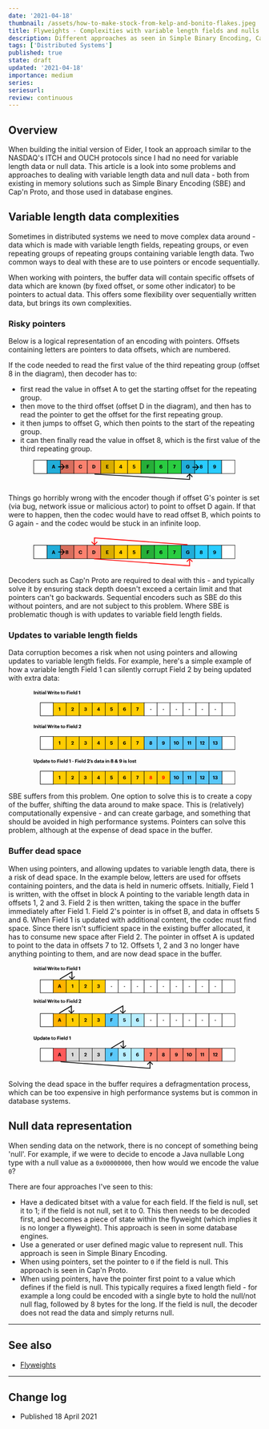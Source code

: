 ```yaml
---
date: '2021-04-18'
thumbnail: /assets/how-to-make-stock-from-kelp-and-bonito-flakes.jpeg
title: Flyweights - Complexities with variable length fields and nulls
description: Different approaches as seen in Simple Binary Encoding, Cap'n Proto and database engines
tags: ['Distributed Systems']
published: true
state: draft
updated: '2021-04-18'
importance: medium
series:
seriesurl:
review: continuous
---
```



## Overview

When building the initial version of Eider, I took an approach similar to the NASDAQ's ITCH and OUCH protocols since I had no need for variable length data or null data.
This article is a look into some problems and approaches to dealing with variable length data and null data - both from existing in memory solutions such as Simple Binary Encoding (SBE) and Cap'n Proto, and those used in database engines.

## Variable length data complexities

Sometimes in distributed systems we need to move complex data around - data which is made with variable length fields, repeating groups, or even repeating groups of repeating groups containing variable length data.
Two common ways to deal with these are to use pointers or encode sequentially.

When working with pointers, the buffer data will contain specific offsets of data which are known (by fixed offset, or some other indicator) to be pointers to actual data. This offers some flexibility over sequentially written data, but brings its own complexities.

### Risky pointers

<Callout content='Things can go horribly wrong with flyweight decoders if they do not deal with the risk of corrupted pointers'/>

Below is a logical representation of an encoding with pointers. Offsets containing letters are pointers to data offsets, which are numbered.

If the code needed to read the first value of the third repeating group (offset 8 in the diagram), then decoder has to:

- first read the value in offset A to get the starting offset for the repeating group.
- then move to the third offset (offset D in the diagram), and then has to read the pointer to get the offset for the first repeating group.
- it then jumps to offset G, which then points to the start of the repeating group.
- it can then finally read the value in offset 8, which is the first value of the third repeating group.

<div align="center">
  <svg width="80%" height="auto" viewBox="0 0 496 65" fill="none" xmlns="http://www.w3.org/2000/svg">
    <rect x="0.5" y="0.510498" width="33" height="33" fill="white" stroke="black"/>
    <rect x="0.5" y="0.510498" width="33" height="33" fill="white" stroke="black"/>
    <rect x="462.5" y="0.510498" width="33" height="33" fill="white" stroke="black"/>
    <rect x="33.5" y="0.510498" width="33" height="33" fill="#21ADD9" stroke="black"/>
    <rect x="66.5" y="0.510498" width="33" height="33" fill="#D86E5D" stroke="black"/>
    <rect x="99.5" y="0.510498" width="33" height="33" fill="#FC826F" stroke="black"/>
    <rect x="132.5" y="0.510498" width="33" height="33" fill="#FC826F" stroke="black"/>
    <rect x="165.5" y="0.510498" width="33" height="33" fill="#D9AD01" stroke="black"/>
    <rect x="198.5" y="0.510498" width="33" height="33" fill="#FFCC02" stroke="black"/>
    <rect x="231.5" y="0.510498" width="33" height="33" fill="#FFCC02" stroke="black"/>
    <rect x="264.5" y="0.510498" width="33" height="33" fill="#26AE39" stroke="black"/>
    <rect x="297.5" y="0.510498" width="33" height="33" fill="#2ACC41" stroke="black"/>
    <rect x="330.5" y="0.510498" width="33" height="33" fill="#2ACC41" stroke="black"/>
    <rect x="363.5" y="0.510498" width="33" height="33" fill="#21ADD9" stroke="black"/>
    <rect x="396.5" y="0.510498" width="33" height="33" fill="#29CCFF" stroke="black"/>
    <rect x="429.5" y="0.510498" width="33" height="33" fill="#29CCFF" stroke="black"/>
    <path d="M45.4336 21H47.2576L47.8456 19.092H50.9536L51.5416 21H53.5696L50.7856 12.42H48.2536L45.4336 21ZM49.4056 14.004L50.5336 17.712H48.2656L49.4056 14.004Z" fill="black"/>
    <path d="M178.856 21H184.64V19.488H180.788V17.352H183.716V15.936H180.788V13.932H184.448V12.42H178.856V21Z" fill="black"/>
    <path d="M279.02 21H280.964V17.676H283.784V16.212H280.964V13.944H284.528V12.42H279.02V21Z" fill="black"/>
    <path d="M379.666 21.132C382.234 21.132 383.698 19.608 383.698 17.316V16.404H379.846V17.82H381.778C381.742 18.804 381.154 19.632 379.714 19.632C378.034 19.632 377.326 18.444 377.326 16.788V16.692C377.326 14.94 378.202 13.824 379.69 13.824C380.722 13.824 381.382 14.28 381.55 15.288H383.482C383.278 13.164 381.574 12.288 379.666 12.288C377.134 12.288 375.298 14.088 375.298 16.668V16.764C375.298 19.308 376.858 21.132 379.666 21.132Z" fill="black"/>
    <path d="M79.4689 21H82.9969C84.9769 21 86.0089 20.172 86.0089 18.6V18.552C86.0089 17.4 85.4089 16.764 84.2929 16.536C85.2529 16.26 85.6849 15.6 85.6849 14.7V14.652C85.6849 13.188 84.7129 12.42 82.8409 12.42H79.4689V21ZM81.3649 19.656V17.196H82.6009C83.6569 17.196 84.0889 17.604 84.0889 18.396V18.444C84.0889 19.224 83.6569 19.656 82.6969 19.656H81.3649ZM81.3649 15.948V13.752H82.5169C83.4289 13.752 83.8369 14.076 83.8369 14.796V14.844C83.8369 15.612 83.4649 15.948 82.5289 15.948H81.3649Z" fill="black"/>
    <path d="M115.8 21.132C117.912 21.132 119.436 20.04 119.652 17.916H117.744C117.588 19.02 116.844 19.56 115.776 19.56C114.36 19.56 113.544 18.528 113.544 16.752V16.656C113.544 14.88 114.408 13.824 115.764 13.824C116.844 13.824 117.42 14.376 117.564 15.408H119.556C119.352 13.296 117.816 12.288 115.752 12.288C113.316 12.288 111.492 14.064 111.492 16.668V16.764C111.492 19.404 112.992 21.132 115.8 21.132Z" fill="black"/>
    <path d="M215.087 21H216.971V19.296H218.099V17.904H216.971V12.42H214.583L210.875 18.588V19.296H215.087V21ZM212.819 17.904L215.123 13.884V17.904H212.819Z" fill="black"/>
    <path d="M313.642 21.132C315.682 21.132 316.942 19.944 316.942 18.18C316.942 16.452 315.73 15.396 314.11 15.396C313.078 15.396 312.43 15.828 312.034 16.464C312.082 14.7 312.742 13.764 313.81 13.764C314.554 13.764 314.842 14.112 314.962 14.676H316.762C316.57 13.104 315.49 12.3 313.786 12.3C311.686 12.3 310.114 13.92 310.114 16.824V17.04C310.114 19.38 311.05 21.132 313.642 21.132ZM313.618 19.728C312.754 19.728 312.154 19.128 312.154 18.144C312.154 17.292 312.754 16.68 313.618 16.68C314.494 16.68 315.034 17.304 315.034 18.204C315.034 19.104 314.47 19.728 313.618 19.728Z" fill="black"/>
    <path d="M344.642 21H346.622L349.694 12.636V12.42H343.478V13.992H347.258L344.642 21Z" fill="black"/>
    <path d="M412.508 21.132C414.416 21.132 415.856 20.208 415.856 18.528C415.856 17.508 415.292 16.764 414.284 16.416C415.04 16.08 415.532 15.492 415.532 14.628C415.532 13.164 414.164 12.3 412.52 12.3C410.912 12.3 409.484 13.152 409.484 14.64C409.484 15.504 409.952 16.104 410.732 16.428C409.748 16.776 409.148 17.532 409.148 18.576C409.148 20.256 410.612 21.132 412.508 21.132ZM412.508 19.716C411.716 19.716 411.08 19.248 411.08 18.396C411.08 17.544 411.728 17.076 412.52 17.076C413.324 17.076 413.936 17.544 413.936 18.384C413.936 19.236 413.324 19.716 412.508 19.716ZM412.532 15.888C411.86 15.888 411.296 15.468 411.296 14.772C411.296 14.076 411.836 13.656 412.52 13.656C413.204 13.656 413.732 14.1 413.732 14.76C413.732 15.468 413.228 15.888 412.532 15.888Z" fill="black"/>
    <path d="M445.288 21.12C447.592 21.12 448.876 19.548 448.876 16.74V16.356C448.876 13.884 447.736 12.288 445.372 12.288C443.32 12.288 442.048 13.488 442.048 15.264C442.048 17.004 443.26 18.036 444.916 18.036C445.948 18.036 446.572 17.616 446.968 16.992C446.932 18.744 446.368 19.644 445.228 19.644C444.412 19.644 444.064 19.272 443.944 18.684H442.132C442.324 20.232 443.428 21.12 445.288 21.12ZM445.348 16.74C444.484 16.74 443.932 16.116 443.932 15.216C443.932 14.316 444.496 13.692 445.348 13.692C446.224 13.692 446.812 14.304 446.812 15.3C446.812 16.14 446.224 16.74 445.348 16.74Z" fill="black"/>
    <path d="M247.373 21.132C249.353 21.132 250.661 19.968 250.661 18.144C250.661 16.32 249.593 15.252 248.033 15.252C247.061 15.252 246.461 15.636 246.125 16.044L246.161 13.896H250.145V12.42H244.709L244.589 17.304H245.669C246.017 16.908 246.509 16.62 247.313 16.62C248.177 16.62 248.705 17.196 248.705 18.12C248.705 19.032 248.237 19.644 247.361 19.644C246.377 19.644 246.089 19.164 245.981 18.444H244.193C244.277 19.98 245.261 21.132 247.373 21.132Z" fill="black"/>
    <path d="M147.014 19.488V13.932H147.782C149.594 13.932 150.35 14.88 150.35 16.644V16.74C150.35 18.516 149.534 19.488 147.806 19.488H147.014ZM145.07 21H147.866C150.878 21 152.378 19.284 152.378 16.716V16.62C152.378 14.052 150.89 12.42 147.878 12.42H145.07V21Z" fill="black"/>
    <path d="M76.7071 17.7071C77.0976 17.3166 77.0976 16.6834 76.7071 16.2929L70.3431 9.92893C69.9526 9.53841 69.3195 9.53841 68.9289 9.92893C68.5384 10.3195 68.5384 10.9526 68.9289 11.3431L74.5858 17L68.9289 22.6569C68.5384 23.0474 68.5384 23.6805 68.9289 24.0711C69.3195 24.4616 69.9526 24.4616 70.3431 24.0711L76.7071 17.7071ZM61 18L76 18V16L61 16V18Z" fill="black"/>
    <path d="M406.707 18.7071C407.098 18.3166 407.098 17.6834 406.707 17.2929L400.343 10.9289C399.953 10.5384 399.319 10.5384 398.929 10.9289C398.538 11.3195 398.538 11.9526 398.929 12.3431L404.586 18L398.929 23.6569C398.538 24.0474 398.538 24.6805 398.929 25.0711C399.319 25.4616 399.953 25.4616 400.343 25.0711L406.707 18.7071ZM391 19L406 19V17L391 17V19Z" fill="black"/>
    <path d="M384 47.9999L383.945 48.9984L385 49.057L385 47.9999L384 47.9999ZM384.707 34.2929C384.317 33.9024 383.683 33.9024 383.293 34.2929L376.929 40.6569C376.538 41.0474 376.538 41.6806 376.929 42.0711C377.319 42.4616 377.953 42.4616 378.343 42.0711L384 36.4142L389.657 42.0711C390.047 42.4616 390.681 42.4616 391.071 42.0711C391.462 41.6806 391.462 41.0474 391.071 40.6569L384.707 34.2929ZM149.945 35.9984L383.945 48.9984L384.055 47.0015L150.055 34.0015L149.945 35.9984ZM385 47.9999L385 35L383 35L383 47.9999L385 47.9999Z" fill="black"/>
  </svg>

</div>

Things go horribly wrong with the encoder though if offset G's pointer is set (via bug, network issue or malicious actor) to point to offset D again.
If that were to happen, then the codec would have to read offset B, which points to G again - and the codec would be stuck in an infinite loop.

<div align="center">
  <svg width="80%" height="auto" viewBox="0 0 496 85" fill="none" xmlns="http://www.w3.org/2000/svg">
    <rect x="0.5" y="26.5107" width="33" height="33" fill="white" stroke="black"/>
    <rect x="0.5" y="26.5107" width="33" height="33" fill="white" stroke="black"/>
    <rect x="462.5" y="26.5107" width="33" height="33" fill="white" stroke="black"/>
    <rect x="33.5" y="26.5107" width="33" height="33" fill="#21ADD9" stroke="black"/>
    <rect x="66.5" y="26.5107" width="33" height="33" fill="#D86E5D" stroke="black"/>
    <rect x="99.5" y="26.5107" width="33" height="33" fill="#FC826F" stroke="black"/>
    <rect x="132.5" y="26.5107" width="33" height="33" fill="#FC826F" stroke="black"/>
    <rect x="165.5" y="26.5107" width="33" height="33" fill="#D9AD01" stroke="black"/>
    <rect x="198.5" y="26.5107" width="33" height="33" fill="#FFCC02" stroke="black"/>
    <rect x="231.5" y="26.5107" width="33" height="33" fill="#FFCC02" stroke="black"/>
    <rect x="264.5" y="26.5107" width="33" height="33" fill="#26AE39" stroke="black"/>
    <rect x="297.5" y="26.5107" width="33" height="33" fill="#2ACC41" stroke="black"/>
    <rect x="330.5" y="26.5107" width="33" height="33" fill="#2ACC41" stroke="black"/>
    <rect x="363.5" y="26.5107" width="33" height="33" fill="#21ADD9" stroke="black"/>
    <rect x="396.5" y="26.5107" width="33" height="33" fill="#29CCFF" stroke="black"/>
    <rect x="429.5" y="26.5107" width="33" height="33" fill="#29CCFF" stroke="black"/>
    <path d="M45.4336 48H47.2576L47.8456 46.092H50.9536L51.5416 48H53.5696L50.7856 39.42H48.2536L45.4336 48ZM49.4056 41.004L50.5336 44.712H48.2656L49.4056 41.004Z" fill="black"/>
    <path d="M178.856 48H184.64V46.488H180.788V44.352H183.716V42.936H180.788V40.932H184.448V39.42H178.856V48Z" fill="black"/>
    <path d="M279.02 48H280.964V44.676H283.784V43.212H280.964V40.944H284.528V39.42H279.02V48Z" fill="black"/>
    <path d="M379.666 48.132C382.234 48.132 383.698 46.608 383.698 44.316V43.404H379.846V44.82H381.778C381.742 45.804 381.154 46.632 379.714 46.632C378.034 46.632 377.326 45.444 377.326 43.788V43.692C377.326 41.94 378.202 40.824 379.69 40.824C380.722 40.824 381.382 41.28 381.55 42.288H383.482C383.278 40.164 381.574 39.288 379.666 39.288C377.134 39.288 375.298 41.088 375.298 43.668V43.764C375.298 46.308 376.858 48.132 379.666 48.132Z" fill="black"/>
    <path d="M79.4689 48H82.9969C84.9769 48 86.0089 47.172 86.0089 45.6V45.552C86.0089 44.4 85.4089 43.764 84.2929 43.536C85.2529 43.26 85.6849 42.6 85.6849 41.7V41.652C85.6849 40.188 84.7129 39.42 82.8409 39.42H79.4689V48ZM81.3649 46.656V44.196H82.6009C83.6569 44.196 84.0889 44.604 84.0889 45.396V45.444C84.0889 46.224 83.6569 46.656 82.6969 46.656H81.3649ZM81.3649 42.948V40.752H82.5169C83.4289 40.752 83.8369 41.076 83.8369 41.796V41.844C83.8369 42.612 83.4649 42.948 82.5289 42.948H81.3649Z" fill="black"/>
    <path d="M115.8 48.132C117.912 48.132 119.436 47.04 119.652 44.916H117.744C117.588 46.02 116.844 46.56 115.776 46.56C114.36 46.56 113.544 45.528 113.544 43.752V43.656C113.544 41.88 114.408 40.824 115.764 40.824C116.844 40.824 117.42 41.376 117.564 42.408H119.556C119.352 40.296 117.816 39.288 115.752 39.288C113.316 39.288 111.492 41.064 111.492 43.668V43.764C111.492 46.404 112.992 48.132 115.8 48.132Z" fill="black"/>
    <path d="M215.087 48H216.971V46.296H218.099V44.904H216.971V39.42H214.583L210.875 45.588V46.296H215.087V48ZM212.819 44.904L215.123 40.884V44.904H212.819Z" fill="black"/>
    <path d="M313.642 48.132C315.682 48.132 316.942 46.944 316.942 45.18C316.942 43.452 315.73 42.396 314.11 42.396C313.078 42.396 312.43 42.828 312.034 43.464C312.082 41.7 312.742 40.764 313.81 40.764C314.554 40.764 314.842 41.112 314.962 41.676H316.762C316.57 40.104 315.49 39.3 313.786 39.3C311.686 39.3 310.114 40.92 310.114 43.824V44.04C310.114 46.38 311.05 48.132 313.642 48.132ZM313.618 46.728C312.754 46.728 312.154 46.128 312.154 45.144C312.154 44.292 312.754 43.68 313.618 43.68C314.494 43.68 315.034 44.304 315.034 45.204C315.034 46.104 314.47 46.728 313.618 46.728Z" fill="black"/>
    <path d="M344.642 48H346.622L349.694 39.636V39.42H343.478V40.992H347.258L344.642 48Z" fill="black"/>
    <path d="M412.508 48.132C414.416 48.132 415.856 47.208 415.856 45.528C415.856 44.508 415.292 43.764 414.284 43.416C415.04 43.08 415.532 42.492 415.532 41.628C415.532 40.164 414.164 39.3 412.52 39.3C410.912 39.3 409.484 40.152 409.484 41.64C409.484 42.504 409.952 43.104 410.732 43.428C409.748 43.776 409.148 44.532 409.148 45.576C409.148 47.256 410.612 48.132 412.508 48.132ZM412.508 46.716C411.716 46.716 411.08 46.248 411.08 45.396C411.08 44.544 411.728 44.076 412.52 44.076C413.324 44.076 413.936 44.544 413.936 45.384C413.936 46.236 413.324 46.716 412.508 46.716ZM412.532 42.888C411.86 42.888 411.296 42.468 411.296 41.772C411.296 41.076 411.836 40.656 412.52 40.656C413.204 40.656 413.732 41.1 413.732 41.76C413.732 42.468 413.228 42.888 412.532 42.888Z" fill="black"/>
    <path d="M445.288 48.12C447.592 48.12 448.876 46.548 448.876 43.74V43.356C448.876 40.884 447.736 39.288 445.372 39.288C443.32 39.288 442.048 40.488 442.048 42.264C442.048 44.004 443.26 45.036 444.916 45.036C445.948 45.036 446.572 44.616 446.968 43.992C446.932 45.744 446.368 46.644 445.228 46.644C444.412 46.644 444.064 46.272 443.944 45.684H442.132C442.324 47.232 443.428 48.12 445.288 48.12ZM445.348 43.74C444.484 43.74 443.932 43.116 443.932 42.216C443.932 41.316 444.496 40.692 445.348 40.692C446.224 40.692 446.812 41.304 446.812 42.3C446.812 43.14 446.224 43.74 445.348 43.74Z" fill="black"/>
    <path d="M247.373 48.132C249.353 48.132 250.661 46.968 250.661 45.144C250.661 43.32 249.593 42.252 248.033 42.252C247.061 42.252 246.461 42.636 246.125 43.044L246.161 40.896H250.145V39.42H244.709L244.589 44.304H245.669C246.017 43.908 246.509 43.62 247.313 43.62C248.177 43.62 248.705 44.196 248.705 45.12C248.705 46.032 248.237 46.644 247.361 46.644C246.377 46.644 246.089 46.164 245.981 45.444H244.193C244.277 46.98 245.261 48.132 247.373 48.132Z" fill="black"/>
    <path d="M147.014 46.488V40.932H147.782C149.594 40.932 150.35 41.88 150.35 43.644V43.74C150.35 45.516 149.534 46.488 147.806 46.488H147.014ZM145.07 48H147.866C150.878 48 152.378 46.284 152.378 43.716V43.62C152.378 41.052 150.89 39.42 147.878 39.42H145.07V48Z" fill="black"/>
    <path d="M76.7071 43.7071C77.0976 43.3166 77.0976 42.6834 76.7071 42.2929L70.3431 35.9289C69.9526 35.5384 69.3195 35.5384 68.9289 35.9289C68.5384 36.3195 68.5384 36.9526 68.9289 37.3431L74.5858 43L68.9289 48.6569C68.5384 49.0474 68.5384 49.6805 68.9289 50.0711C69.3195 50.4616 69.9526 50.4616 70.3431 50.0711L76.7071 43.7071ZM61 44L76 44V42L61 42V44Z" fill="black"/>
    <path d="M150 8.5L150.072 7.50259L149 7.42536L149 8.5L150 8.5ZM149.293 25.7071C149.683 26.0976 150.317 26.0976 150.707 25.7071L157.071 19.3431C157.462 18.9526 157.462 18.3194 157.071 17.9289C156.681 17.5384 156.047 17.5384 155.657 17.9289L150 23.5857L144.343 17.9289C143.953 17.5384 143.319 17.5384 142.929 17.9289C142.538 18.3194 142.538 18.9526 142.929 19.3431L149.293 25.7071ZM379.072 24.0025L150.072 7.50259L149.928 9.49741L378.928 25.9973L379.072 24.0025ZM149 8.5L149 24.9999L151 24.9999L151 8.5L149 8.5Z" fill="#FF0000"/>
    <path d="M384 77L383.928 77.9974L385 78.075L385 77L384 77ZM384.707 59.2927C384.317 58.9022 383.683 58.9022 383.293 59.2927L376.929 65.6567C376.538 66.0472 376.538 66.6804 376.929 67.0709C377.319 67.4614 377.953 67.4614 378.343 67.0709L384 61.4141L389.657 67.0709C390.047 67.4614 390.681 67.4614 391.071 67.0709C391.462 66.6804 391.462 66.0472 391.071 65.6567L384.707 59.2927ZM148.928 60.9972L383.928 77.9974L384.072 76.0026L149.072 59.0024L148.928 60.9972ZM385 77L385 59.9998L383 59.9998L383 77L385 77Z" fill="#FF0000"/>
  </svg>
</div>

Decoders such as Cap'n Proto are required to deal with this - and typically solve it by ensuring stack depth doesn't exceed a certain limit and that pointers can't go backwards. Sequential encoders such as SBE do this without pointers, and are not subject to this problem. Where SBE is problematic though is with updates to variable field length fields.

### Updates to variable length fields

<Callout content='Flyweights that do not support pointers, yet support variable data length, tend to be at risk of data corruption when data is updated'/>

Data corruption becomes a risk when not using pointers and allowing updates to variable length fields. For example, here's a simple example of how a variable length Field 1 can silently corrupt Field 2 by being updated with extra data:

<div align="center">
  <svg width="80%" height="auto" viewBox="0 0 513 243" fill="none" xmlns="http://www.w3.org/2000/svg">
    <rect x="17.5" y="34.5105" width="33" height="33" fill="white" stroke="black"/>
    <rect x="17.5" y="34.5105" width="33" height="33" fill="white" stroke="black"/>
    <rect x="479.5" y="34.5105" width="33" height="33" fill="white" stroke="black"/>
    <rect x="50.5" y="34.5105" width="33" height="33" fill="#FFCC02" stroke="black"/>
    <rect x="83.5" y="34.5105" width="33" height="33" fill="#FFCC02" stroke="black"/>
    <rect x="116.5" y="34.5105" width="33" height="33" fill="#FFCC02" stroke="black"/>
    <rect x="149.5" y="34.5105" width="33" height="33" fill="#FFCC02" stroke="black"/>
    <rect x="182.5" y="34.5105" width="33" height="33" fill="#FFCC02" stroke="black"/>
    <rect x="215.5" y="34.5105" width="33" height="33" fill="#FFCC02" stroke="black"/>
    <rect x="248.5" y="34.5105" width="33" height="33" fill="#FFCC02" stroke="black"/>
    <rect x="281.5" y="34.5105" width="33" height="33" fill="white" stroke="black"/>
    <rect x="314.5" y="34.5105" width="33" height="33" fill="white" stroke="black"/>
    <rect x="347.5" y="34.5105" width="33" height="33" fill="white" stroke="black"/>
    <rect x="380.5" y="34.5105" width="33" height="33" fill="white" stroke="black"/>
    <rect x="413.5" y="34.5105" width="33" height="33" fill="white" stroke="black"/>
    <rect x="446.5" y="34.5105" width="33" height="33" fill="white" stroke="black"/>
    <path d="M66.04 55H67.984V46.42H66.28L64.3 47.824V49.48L66.04 48.34V55Z" fill="black"/>
    <path d="M198.373 55.132C200.353 55.132 201.661 53.968 201.661 52.144C201.661 50.32 200.593 49.252 199.033 49.252C198.061 49.252 197.461 49.636 197.125 50.044L197.161 47.896H201.145V46.42H195.709L195.589 51.304H196.669C197.017 50.908 197.509 50.62 198.313 50.62C199.177 50.62 199.705 51.196 199.705 52.12C199.705 53.032 199.237 53.644 198.361 53.644C197.377 53.644 197.089 53.164 196.981 52.444H195.193C195.277 53.98 196.261 55.132 198.373 55.132Z" fill="black"/>
    <path d="M296.962 52.312H300.034V50.932H296.962V52.312Z" fill="black"/>
    <path d="M394.962 52.312H398.034V50.932H394.962V52.312Z" fill="black"/>
    <path d="M96.0874 55H102.567V53.524H99.2314L100.851 51.94C101.847 50.98 102.507 50.044 102.507 48.904C102.507 47.356 101.427 46.3 99.5314 46.3C97.6114 46.3 96.4114 47.38 96.3154 49.36H98.0794C98.2114 48.232 98.6914 47.788 99.4474 47.788C100.191 47.788 100.587 48.244 100.587 48.952C100.587 49.732 100.059 50.488 99.2314 51.364L96.0874 54.688V55Z" fill="black"/>
    <path d="M132.447 55.132C134.535 55.132 135.771 54.112 135.771 52.504C135.771 51.412 135.099 50.704 134.103 50.488C134.955 50.188 135.519 49.588 135.519 48.628C135.519 47.284 134.415 46.3 132.531 46.3C130.575 46.3 129.459 47.452 129.363 49.024H131.079C131.175 48.22 131.679 47.728 132.495 47.728C133.287 47.728 133.683 48.184 133.683 48.796C133.683 49.528 133.275 49.936 132.375 49.936H131.751V51.232H132.423C133.347 51.232 133.803 51.652 133.803 52.468C133.803 53.236 133.347 53.704 132.375 53.704C131.343 53.704 130.899 53.104 130.827 52.276H129.075C129.147 54.016 130.263 55.132 132.447 55.132Z" fill="black"/>
    <path d="M231.642 55.132C233.682 55.132 234.942 53.944 234.942 52.18C234.942 50.452 233.73 49.396 232.11 49.396C231.078 49.396 230.43 49.828 230.034 50.464C230.082 48.7 230.742 47.764 231.81 47.764C232.554 47.764 232.842 48.112 232.962 48.676H234.762C234.57 47.104 233.49 46.3 231.786 46.3C229.686 46.3 228.114 47.92 228.114 50.824V51.04C228.114 53.38 229.05 55.132 231.642 55.132ZM231.618 53.728C230.754 53.728 230.154 53.128 230.154 52.144C230.154 51.292 230.754 50.68 231.618 50.68C232.494 50.68 233.034 51.304 233.034 52.204C233.034 53.104 232.47 53.728 231.618 53.728Z" fill="black"/>
    <path d="M328.962 52.312H332.034V50.932H328.962V52.312Z" fill="black"/>
    <path d="M361.962 52.312H365.034V50.932H361.962V52.312Z" fill="black"/>
    <path d="M427.962 52.312H431.034V50.932H427.962V52.312Z" fill="black"/>
    <path d="M460.962 52.312H464.034V50.932H460.962V52.312Z" fill="black"/>
    <path d="M262.642 55H264.622L267.694 46.636V46.42H261.478V47.992H265.258L262.642 55Z" fill="black"/>
    <path d="M166.087 55H167.971V53.296H169.099V51.904H167.971V46.42H165.583L161.875 52.588V53.296H166.087V55ZM163.819 51.904L166.123 47.884V51.904H163.819Z" fill="black"/>
    <path d="M0.972 13H2.928V4.42H0.972V13ZM4.67034 13H6.41034V9.376C6.41034 8.452 6.97434 7.996 7.71834 7.996C8.48634 7.996 8.82234 8.404 8.82234 9.256V13H10.5623V9.004C10.5623 7.324 9.68634 6.58 8.45034 6.58C7.40634 6.58 6.72234 7.096 6.41034 7.72V6.724H4.67034V13ZM12.1012 13H13.8292V6.724H12.1012V13ZM12.9532 5.872C13.5172 5.872 13.9492 5.464 13.9492 4.924C13.9492 4.384 13.5172 3.976 12.9532 3.976C12.4012 3.976 11.9692 4.384 11.9692 4.924C11.9692 5.464 12.4012 5.872 12.9532 5.872ZM17.7202 13.12C18.1882 13.12 18.5362 13.036 18.7762 12.952V11.608C18.5722 11.692 18.3802 11.728 18.1162 11.728C17.6722 11.728 17.4202 11.488 17.4202 10.984V7.96H18.7402V6.724H17.4202V5.368H15.6922V6.724H14.8882V7.96H15.6922V11.14C15.6922 12.448 16.4002 13.12 17.7202 13.12ZM19.9996 13H21.7276V6.724H19.9996V13ZM20.8516 5.872C21.4156 5.872 21.8476 5.464 21.8476 4.924C21.8476 4.384 21.4156 3.976 20.8516 3.976C20.2996 3.976 19.8676 4.384 19.8676 4.924C19.8676 5.464 20.2996 5.872 20.8516 5.872ZM25.0186 13.132C26.0026 13.132 26.5546 12.748 26.9146 12.244V13H28.6066V8.908C28.6066 7.204 27.5146 6.58 25.9786 6.58C24.4426 6.58 23.2666 7.24 23.1586 8.728H24.8026C24.8746 8.188 25.1866 7.84 25.8706 7.84C26.6626 7.84 26.8906 8.248 26.8906 8.992V9.244H26.1826C24.2626 9.244 22.9186 9.796 22.9186 11.26C22.9186 12.58 23.8786 13.132 25.0186 13.132ZM25.5346 11.92C24.8986 11.92 24.6226 11.62 24.6226 11.164C24.6226 10.492 25.2106 10.276 26.2186 10.276H26.8906V10.804C26.8906 11.5 26.3026 11.92 25.5346 11.92ZM30.148 13H31.876V3.88H30.148V13ZM37.6955 13H39.5675L41.1395 7.072L42.6875 13H44.6675L46.7555 4.42H44.9555L43.5635 10.384L42.0395 4.42H40.3835L38.9195 10.348L37.5755 4.42H35.6075L37.6955 13ZM47.5375 13H49.2775V9.856C49.2775 8.656 50.0215 8.236 51.3055 8.248V6.628C50.2855 6.64 49.6735 7.084 49.2775 7.924V6.724H47.5375V13ZM52.4957 13H54.2237V6.724H52.4957V13ZM53.3477 5.872C53.9117 5.872 54.3437 5.464 54.3437 4.924C54.3437 4.384 53.9117 3.976 53.3477 3.976C52.7957 3.976 52.3637 4.384 52.3637 4.924C52.3637 5.464 52.7957 5.872 53.3477 5.872ZM58.1147 13.12C58.5827 13.12 58.9307 13.036 59.1707 12.952V11.608C58.9667 11.692 58.7747 11.728 58.5107 11.728C58.0667 11.728 57.8147 11.488 57.8147 10.984V7.96H59.1347V6.724H57.8147V5.368H56.0867V6.724H55.2827V7.96H56.0867V11.14C56.0867 12.448 56.7947 13.12 58.1147 13.12ZM63.2381 13.132C64.9541 13.132 66.0341 12.376 66.2381 11.02H64.5941C64.4861 11.548 64.0901 11.896 63.2861 11.896C62.3381 11.896 61.7741 11.296 61.7261 10.252H66.2501V9.772C66.2501 7.528 64.8101 6.58 63.1901 6.58C61.3661 6.58 59.9621 7.864 59.9621 9.844V9.94C59.9621 11.944 61.3421 13.132 63.2381 13.132ZM61.7501 9.184C61.8821 8.296 62.4101 7.78 63.1901 7.78C64.0181 7.78 64.4981 8.236 64.5581 9.184H61.7501ZM72.3413 13.12C72.8092 13.12 73.1573 13.036 73.3973 12.952V11.608C73.1933 11.692 73.0013 11.728 72.7373 11.728C72.2933 11.728 72.0413 11.488 72.0413 10.984V7.96H73.3613V6.724H72.0413V5.368H70.3133V6.724H69.5093V7.96H70.3133V11.14C70.3133 12.448 71.0213 13.12 72.3413 13.12ZM77.5007 11.812C76.5167 11.812 75.9647 11.092 75.9647 9.892V9.796C75.9647 8.596 76.5407 7.9 77.5007 7.9C78.4727 7.9 79.0367 8.62 79.0367 9.82V9.904C79.0367 11.092 78.4727 11.812 77.5007 11.812ZM77.4887 13.132C79.3727 13.132 80.8007 11.872 80.8007 9.892V9.796C80.8007 7.84 79.3847 6.58 77.5007 6.58C75.6167 6.58 74.1887 7.864 74.1887 9.832V9.928C74.1887 11.884 75.6167 13.132 77.4887 13.132ZM84.7834 13H86.7274V9.676H89.5474V8.212H86.7274V5.944H90.2914V4.42H84.7834V13ZM91.3668 13H93.0948V6.724H91.3668V13ZM92.2188 5.872C92.7828 5.872 93.2148 5.464 93.2148 4.924C93.2148 4.384 92.7828 3.976 92.2188 3.976C91.6668 3.976 91.2348 4.384 91.2348 4.924C91.2348 5.464 91.6668 5.872 92.2188 5.872ZM97.5858 13.132C99.3018 13.132 100.382 12.376 100.586 11.02H98.9418C98.8338 11.548 98.4378 11.896 97.6338 11.896C96.6858 11.896 96.1218 11.296 96.0738 10.252H100.598V9.772C100.598 7.528 99.1578 6.58 97.5378 6.58C95.7138 6.58 94.3098 7.864 94.3098 9.844V9.94C94.3098 11.944 95.6898 13.132 97.5858 13.132ZM96.0978 9.184C96.2298 8.296 96.7578 7.78 97.5378 7.78C98.3658 7.78 98.8458 8.236 98.9058 9.184H96.0978ZM101.785 13H103.513V3.88H101.785V13ZM107.452 13.132C108.376 13.132 109.144 12.592 109.468 11.956V13H111.196V3.88H109.468V7.66C109.12 7.024 108.496 6.58 107.488 6.58C105.916 6.58 104.728 7.792 104.728 9.856V9.952C104.728 12.04 105.928 13.132 107.452 13.132ZM107.968 11.776C107.104 11.776 106.504 11.164 106.504 9.916V9.82C106.504 8.572 107.044 7.912 108.016 7.912C108.964 7.912 109.516 8.548 109.516 9.796V9.892C109.516 11.164 108.88 11.776 107.968 11.776ZM116.757 13H118.701V4.42H116.997L115.017 5.824V7.48L116.757 6.34V13Z" fill="black"/>
    <rect x="17.5" y="120.51" width="33" height="33" fill="white" stroke="black"/>
    <rect x="17.5" y="120.51" width="33" height="33" fill="white" stroke="black"/>
    <rect x="479.5" y="120.51" width="33" height="33" fill="white" stroke="black"/>
    <rect x="50.5" y="120.51" width="33" height="33" fill="#FFCC02" stroke="black"/>
    <rect x="83.5" y="120.51" width="33" height="33" fill="#FFCC02" stroke="black"/>
    <rect x="116.5" y="120.51" width="33" height="33" fill="#FFCC02" stroke="black"/>
    <rect x="149.5" y="120.51" width="33" height="33" fill="#FFCC02" stroke="black"/>
    <rect x="182.5" y="120.51" width="33" height="33" fill="#FFCC02" stroke="black"/>
    <rect x="215.5" y="120.51" width="33" height="33" fill="#FFCC02" stroke="black"/>
    <rect x="248.5" y="120.51" width="33" height="33" fill="#FFCC02" stroke="black"/>
    <rect x="281.5" y="120.51" width="33" height="33" fill="#5AC8FA" stroke="black"/>
    <rect x="314.5" y="120.51" width="33" height="33" fill="#5AC8FA" stroke="black"/>
    <rect x="347.5" y="120.51" width="33" height="33" fill="#5AC8FA" stroke="black"/>
    <rect x="380.5" y="120.51" width="33" height="33" fill="#5AC8FA" stroke="black"/>
    <rect x="413.5" y="120.51" width="33" height="33" fill="#5AC8FA" stroke="black"/>
    <rect x="446.5" y="120.51" width="33" height="33" fill="#5AC8FA" stroke="black"/>
    <path d="M66.04 141H67.984V132.42H66.28L64.3 133.824V135.48L66.04 134.34V141Z" fill="black"/>
    <path d="M198.373 141.132C200.353 141.132 201.661 139.968 201.661 138.144C201.661 136.32 200.593 135.252 199.033 135.252C198.061 135.252 197.461 135.636 197.125 136.044L197.161 133.896H201.145V132.42H195.709L195.589 137.304H196.669C197.017 136.908 197.509 136.62 198.313 136.62C199.177 136.62 199.705 137.196 199.705 138.12C199.705 139.032 199.237 139.644 198.361 139.644C197.377 139.644 197.089 139.164 196.981 138.444H195.193C195.277 139.98 196.261 141.132 198.373 141.132Z" fill="black"/>
    <path d="M298.508 141.132C300.416 141.132 301.856 140.208 301.856 138.528C301.856 137.508 301.292 136.764 300.284 136.416C301.04 136.08 301.532 135.492 301.532 134.628C301.532 133.164 300.164 132.3 298.52 132.3C296.912 132.3 295.484 133.152 295.484 134.64C295.484 135.504 295.952 136.104 296.732 136.428C295.748 136.776 295.148 137.532 295.148 138.576C295.148 140.256 296.612 141.132 298.508 141.132ZM298.508 139.716C297.716 139.716 297.08 139.248 297.08 138.396C297.08 137.544 297.728 137.076 298.52 137.076C299.324 137.076 299.936 137.544 299.936 138.384C299.936 139.236 299.324 139.716 298.508 139.716ZM298.532 135.888C297.86 135.888 297.296 135.468 297.296 134.772C297.296 134.076 297.836 133.656 298.52 133.656C299.204 133.656 299.732 134.1 299.732 134.76C299.732 135.468 299.228 135.888 298.532 135.888Z" fill="black"/>
    <path d="M393.485 141H395.429V132.42H393.725L391.745 133.824V135.48L393.485 134.34V141ZM398.595 141H400.539V132.42H398.835L396.855 133.824V135.48L398.595 134.34V141Z" fill="black"/>
    <path d="M96.0874 141H102.567V139.524H99.2314L100.851 137.94C101.847 136.98 102.507 136.044 102.507 134.904C102.507 133.356 101.427 132.3 99.5314 132.3C97.6114 132.3 96.4114 133.38 96.3154 135.36H98.0794C98.2114 134.232 98.6914 133.788 99.4474 133.788C100.191 133.788 100.587 134.244 100.587 134.952C100.587 135.732 100.059 136.488 99.2314 137.364L96.0874 140.688V141Z" fill="black"/>
    <path d="M132.447 141.132C134.535 141.132 135.771 140.112 135.771 138.504C135.771 137.412 135.099 136.704 134.103 136.488C134.955 136.188 135.519 135.588 135.519 134.628C135.519 133.284 134.415 132.3 132.531 132.3C130.575 132.3 129.459 133.452 129.363 135.024H131.079C131.175 134.22 131.679 133.728 132.495 133.728C133.287 133.728 133.683 134.184 133.683 134.796C133.683 135.528 133.275 135.936 132.375 135.936H131.751V137.232H132.423C133.347 137.232 133.803 137.652 133.803 138.468C133.803 139.236 133.347 139.704 132.375 139.704C131.343 139.704 130.899 139.104 130.827 138.276H129.075C129.147 140.016 130.263 141.132 132.447 141.132Z" fill="black"/>
    <path d="M231.642 141.132C233.682 141.132 234.942 139.944 234.942 138.18C234.942 136.452 233.73 135.396 232.11 135.396C231.078 135.396 230.43 135.828 230.034 136.464C230.082 134.7 230.742 133.764 231.81 133.764C232.554 133.764 232.842 134.112 232.962 134.676H234.762C234.57 133.104 233.49 132.3 231.786 132.3C229.686 132.3 228.114 133.92 228.114 136.824V137.04C228.114 139.38 229.05 141.132 231.642 141.132ZM231.618 139.728C230.754 139.728 230.154 139.128 230.154 138.144C230.154 137.292 230.754 136.68 231.618 136.68C232.494 136.68 233.034 137.304 233.034 138.204C233.034 139.104 232.47 139.728 231.618 139.728Z" fill="black"/>
    <path d="M330.288 141.12C332.592 141.12 333.876 139.548 333.876 136.74V136.356C333.876 133.884 332.736 132.288 330.372 132.288C328.32 132.288 327.048 133.488 327.048 135.264C327.048 137.004 328.26 138.036 329.916 138.036C330.948 138.036 331.572 137.616 331.968 136.992C331.932 138.744 331.368 139.644 330.228 139.644C329.412 139.644 329.064 139.272 328.944 138.684H327.132C327.324 140.232 328.428 141.12 330.288 141.12ZM330.348 136.74C329.484 136.74 328.932 136.116 328.932 135.216C328.932 134.316 329.496 133.692 330.348 133.692C331.224 133.692 331.812 134.304 331.812 135.3C331.812 136.14 331.224 136.74 330.348 136.74Z" fill="black"/>
    <path d="M358.763 141H360.707V132.42H359.003L357.023 133.824V135.48L358.763 134.34V141ZM366.127 139.608C364.927 139.608 364.291 138.708 364.291 136.908V136.5C364.291 134.724 364.903 133.8 366.103 133.8C367.291 133.8 367.891 134.772 367.891 136.5V136.884C367.891 138.684 367.339 139.608 366.127 139.608ZM366.079 141.132C368.395 141.132 369.823 139.5 369.823 136.872V136.476C369.823 133.812 368.299 132.3 366.091 132.3C363.883 132.3 362.347 133.872 362.347 136.512V136.92C362.347 139.548 363.799 141.132 366.079 141.132Z" fill="black"/>
    <path d="M425.483 141H427.427V132.42H425.723L423.743 133.824V135.48L425.483 134.34V141ZM428.671 141H435.151V139.524H431.815L433.435 137.94C434.431 136.98 435.091 136.044 435.091 134.904C435.091 133.356 434.011 132.3 432.115 132.3C430.195 132.3 428.995 133.38 428.899 135.36H430.663C430.795 134.232 431.275 133.788 432.031 133.788C432.775 133.788 433.171 134.244 433.171 134.952C433.171 135.732 432.643 136.488 431.815 137.364L428.671 140.688V141Z" fill="black"/>
    <path d="M458.231 141H460.175V132.42H458.471L456.491 133.824V135.48L458.231 134.34V141ZM465.031 141.132C467.119 141.132 468.355 140.112 468.355 138.504C468.355 137.412 467.683 136.704 466.687 136.488C467.539 136.188 468.103 135.588 468.103 134.628C468.103 133.284 466.999 132.3 465.115 132.3C463.159 132.3 462.043 133.452 461.947 135.024H463.663C463.759 134.22 464.263 133.728 465.079 133.728C465.871 133.728 466.267 134.184 466.267 134.796C466.267 135.528 465.859 135.936 464.959 135.936H464.335V137.232H465.007C465.931 137.232 466.387 137.652 466.387 138.468C466.387 139.236 465.931 139.704 464.959 139.704C463.927 139.704 463.483 139.104 463.411 138.276H461.659C461.731 140.016 462.847 141.132 465.031 141.132Z" fill="black"/>
    <path d="M262.642 141H264.622L267.694 132.636V132.42H261.478V133.992H265.258L262.642 141Z" fill="black"/>
    <path d="M166.087 141H167.971V139.296H169.099V137.904H167.971V132.42H165.583L161.875 138.588V139.296H166.087V141ZM163.819 137.904L166.123 133.884V137.904H163.819Z" fill="black"/>
    <path d="M0.972 99H2.928V90.42H0.972V99ZM4.67034 99H6.41034V95.376C6.41034 94.452 6.97434 93.996 7.71834 93.996C8.48634 93.996 8.82234 94.404 8.82234 95.256V99H10.5623V95.004C10.5623 93.324 9.68634 92.58 8.45034 92.58C7.40634 92.58 6.72234 93.096 6.41034 93.72V92.724H4.67034V99ZM12.1012 99H13.8292V92.724H12.1012V99ZM12.9532 91.872C13.5172 91.872 13.9492 91.464 13.9492 90.924C13.9492 90.384 13.5172 89.976 12.9532 89.976C12.4012 89.976 11.9692 90.384 11.9692 90.924C11.9692 91.464 12.4012 91.872 12.9532 91.872ZM17.7202 99.12C18.1882 99.12 18.5362 99.036 18.7762 98.952V97.608C18.5722 97.692 18.3802 97.728 18.1162 97.728C17.6722 97.728 17.4202 97.488 17.4202 96.984V93.96H18.7402V92.724H17.4202V91.368H15.6922V92.724H14.8882V93.96H15.6922V97.14C15.6922 98.448 16.4002 99.12 17.7202 99.12ZM19.9996 99H21.7276V92.724H19.9996V99ZM20.8516 91.872C21.4156 91.872 21.8476 91.464 21.8476 90.924C21.8476 90.384 21.4156 89.976 20.8516 89.976C20.2996 89.976 19.8676 90.384 19.8676 90.924C19.8676 91.464 20.2996 91.872 20.8516 91.872ZM25.0186 99.132C26.0026 99.132 26.5546 98.748 26.9146 98.244V99H28.6066V94.908C28.6066 93.204 27.5146 92.58 25.9786 92.58C24.4426 92.58 23.2666 93.24 23.1586 94.728H24.8026C24.8746 94.188 25.1866 93.84 25.8706 93.84C26.6626 93.84 26.8906 94.248 26.8906 94.992V95.244H26.1826C24.2626 95.244 22.9186 95.796 22.9186 97.26C22.9186 98.58 23.8786 99.132 25.0186 99.132ZM25.5346 97.92C24.8986 97.92 24.6226 97.62 24.6226 97.164C24.6226 96.492 25.2106 96.276 26.2186 96.276H26.8906V96.804C26.8906 97.5 26.3026 97.92 25.5346 97.92ZM30.148 99H31.876V89.88H30.148V99ZM37.6955 99H39.5675L41.1395 93.072L42.6875 99H44.6675L46.7555 90.42H44.9555L43.5635 96.384L42.0395 90.42H40.3835L38.9195 96.348L37.5755 90.42H35.6075L37.6955 99ZM47.5375 99H49.2775V95.856C49.2775 94.656 50.0215 94.236 51.3055 94.248V92.628C50.2855 92.64 49.6735 93.084 49.2775 93.924V92.724H47.5375V99ZM52.4957 99H54.2237V92.724H52.4957V99ZM53.3477 91.872C53.9117 91.872 54.3437 91.464 54.3437 90.924C54.3437 90.384 53.9117 89.976 53.3477 89.976C52.7957 89.976 52.3637 90.384 52.3637 90.924C52.3637 91.464 52.7957 91.872 53.3477 91.872ZM58.1147 99.12C58.5827 99.12 58.9307 99.036 59.1707 98.952V97.608C58.9667 97.692 58.7747 97.728 58.5107 97.728C58.0667 97.728 57.8147 97.488 57.8147 96.984V93.96H59.1347V92.724H57.8147V91.368H56.0867V92.724H55.2827V93.96H56.0867V97.14C56.0867 98.448 56.7947 99.12 58.1147 99.12ZM63.2381 99.132C64.9541 99.132 66.0341 98.376 66.2381 97.02H64.5941C64.4861 97.548 64.0901 97.896 63.2861 97.896C62.3381 97.896 61.7741 97.296 61.7261 96.252H66.2501V95.772C66.2501 93.528 64.8101 92.58 63.1901 92.58C61.3661 92.58 59.9621 93.864 59.9621 95.844V95.94C59.9621 97.944 61.3421 99.132 63.2381 99.132ZM61.7501 95.184C61.8821 94.296 62.4101 93.78 63.1901 93.78C64.0181 93.78 64.4981 94.236 64.5581 95.184H61.7501ZM72.3413 99.12C72.8092 99.12 73.1573 99.036 73.3973 98.952V97.608C73.1933 97.692 73.0013 97.728 72.7373 97.728C72.2933 97.728 72.0413 97.488 72.0413 96.984V93.96H73.3613V92.724H72.0413V91.368H70.3133V92.724H69.5093V93.96H70.3133V97.14C70.3133 98.448 71.0213 99.12 72.3413 99.12ZM77.5007 97.812C76.5167 97.812 75.9647 97.092 75.9647 95.892V95.796C75.9647 94.596 76.5407 93.9 77.5007 93.9C78.4727 93.9 79.0367 94.62 79.0367 95.82V95.904C79.0367 97.092 78.4727 97.812 77.5007 97.812ZM77.4887 99.132C79.3727 99.132 80.8007 97.872 80.8007 95.892V95.796C80.8007 93.84 79.3847 92.58 77.5007 92.58C75.6167 92.58 74.1887 93.864 74.1887 95.832V95.928C74.1887 97.884 75.6167 99.132 77.4887 99.132ZM84.7834 99H86.7274V95.676H89.5474V94.212H86.7274V91.944H90.2914V90.42H84.7834V99ZM91.3668 99H93.0948V92.724H91.3668V99ZM92.2188 91.872C92.7828 91.872 93.2148 91.464 93.2148 90.924C93.2148 90.384 92.7828 89.976 92.2188 89.976C91.6668 89.976 91.2348 90.384 91.2348 90.924C91.2348 91.464 91.6668 91.872 92.2188 91.872ZM97.5858 99.132C99.3018 99.132 100.382 98.376 100.586 97.02H98.9418C98.8338 97.548 98.4378 97.896 97.6338 97.896C96.6858 97.896 96.1218 97.296 96.0738 96.252H100.598V95.772C100.598 93.528 99.1578 92.58 97.5378 92.58C95.7138 92.58 94.3098 93.864 94.3098 95.844V95.94C94.3098 97.944 95.6898 99.132 97.5858 99.132ZM96.0978 95.184C96.2298 94.296 96.7578 93.78 97.5378 93.78C98.3658 93.78 98.8458 94.236 98.9058 95.184H96.0978ZM101.785 99H103.513V89.88H101.785V99ZM107.452 99.132C108.376 99.132 109.144 98.592 109.468 97.956V99H111.196V89.88H109.468V93.66C109.12 93.024 108.496 92.58 107.488 92.58C105.916 92.58 104.728 93.792 104.728 95.856V95.952C104.728 98.04 105.928 99.132 107.452 99.132ZM107.968 97.776C107.104 97.776 106.504 97.164 106.504 95.916V95.82C106.504 94.572 107.044 93.912 108.016 93.912C108.964 93.912 109.516 94.548 109.516 95.796V95.892C109.516 97.164 108.88 97.776 107.968 97.776ZM114.777 99H121.257V97.524H117.921L119.541 95.94C120.537 94.98 121.197 94.044 121.197 92.904C121.197 91.356 120.117 90.3 118.221 90.3C116.301 90.3 115.101 91.38 115.005 93.36H116.769C116.901 92.232 117.381 91.788 118.137 91.788C118.881 91.788 119.277 92.244 119.277 92.952C119.277 93.732 118.749 94.488 117.921 95.364L114.777 98.688V99Z" fill="black"/>
    <rect x="17.5" y="208.51" width="33" height="33" fill="white" stroke="black"/>
    <rect x="17.5" y="208.51" width="33" height="33" fill="white" stroke="black"/>
    <rect x="479.5" y="208.51" width="33" height="33" fill="white" stroke="black"/>
    <rect x="50.5" y="208.51" width="33" height="33" fill="#FFCC02" stroke="black"/>
    <rect x="83.5" y="208.51" width="33" height="33" fill="#FFCC02" stroke="black"/>
    <rect x="116.5" y="208.51" width="33" height="33" fill="#FFCC02" stroke="black"/>
    <rect x="149.5" y="208.51" width="33" height="33" fill="#FFCC02" stroke="black"/>
    <rect x="182.5" y="208.51" width="33" height="33" fill="#FFCC02" stroke="black"/>
    <rect x="215.5" y="208.51" width="33" height="33" fill="#FFCC02" stroke="black"/>
    <rect x="248.5" y="208.51" width="33" height="33" fill="#FFCC02" stroke="black"/>
    <rect x="281.5" y="208.51" width="33" height="33" fill="#FFCC02" stroke="black"/>
    <rect x="314.5" y="208.51" width="33" height="33" fill="#FFCC02" stroke="black"/>
    <rect x="347.5" y="208.51" width="33" height="33" fill="#5AC8FA" stroke="black"/>
    <rect x="380.5" y="208.51" width="33" height="33" fill="#5AC8FA" stroke="black"/>
    <rect x="413.5" y="208.51" width="33" height="33" fill="#5AC8FA" stroke="black"/>
    <rect x="446.5" y="208.51" width="33" height="33" fill="#5AC8FA" stroke="black"/>
    <path d="M66.04 229H67.984V220.42H66.28L64.3 221.824V223.48L66.04 222.34V229Z" fill="black"/>
    <path d="M198.373 229.132C200.353 229.132 201.661 227.968 201.661 226.144C201.661 224.32 200.593 223.252 199.033 223.252C198.061 223.252 197.461 223.636 197.125 224.044L197.161 221.896H201.145V220.42H195.709L195.589 225.304H196.669C197.017 224.908 197.509 224.62 198.313 224.62C199.177 224.62 199.705 225.196 199.705 226.12C199.705 227.032 199.237 227.644 198.361 227.644C197.377 227.644 197.089 227.164 196.981 226.444H195.193C195.277 227.98 196.261 229.132 198.373 229.132Z" fill="black"/>
    <path d="M298.508 229.132C300.416 229.132 301.856 228.208 301.856 226.528C301.856 225.508 301.292 224.764 300.284 224.416C301.04 224.08 301.532 223.492 301.532 222.628C301.532 221.164 300.164 220.3 298.52 220.3C296.912 220.3 295.484 221.152 295.484 222.64C295.484 223.504 295.952 224.104 296.732 224.428C295.748 224.776 295.148 225.532 295.148 226.576C295.148 228.256 296.612 229.132 298.508 229.132ZM298.508 227.716C297.716 227.716 297.08 227.248 297.08 226.396C297.08 225.544 297.728 225.076 298.52 225.076C299.324 225.076 299.936 225.544 299.936 226.384C299.936 227.236 299.324 227.716 298.508 227.716ZM298.532 223.888C297.86 223.888 297.296 223.468 297.296 222.772C297.296 222.076 297.836 221.656 298.52 221.656C299.204 221.656 299.732 222.1 299.732 222.76C299.732 223.468 299.228 223.888 298.532 223.888Z" fill="#FF0000"/>
    <path d="M393.485 229H395.429V220.42H393.725L391.745 221.824V223.48L393.485 222.34V229ZM398.595 229H400.539V220.42H398.835L396.855 221.824V223.48L398.595 222.34V229Z" fill="black"/>
    <path d="M96.0874 229H102.567V227.524H99.2314L100.851 225.94C101.847 224.98 102.507 224.044 102.507 222.904C102.507 221.356 101.427 220.3 99.5314 220.3C97.6114 220.3 96.4114 221.38 96.3154 223.36H98.0794C98.2114 222.232 98.6914 221.788 99.4474 221.788C100.191 221.788 100.587 222.244 100.587 222.952C100.587 223.732 100.059 224.488 99.2314 225.364L96.0874 228.688V229Z" fill="black"/>
    <path d="M131.947 229.132C134.035 229.132 135.271 228.112 135.271 226.504C135.271 225.412 134.599 224.704 133.603 224.488C134.455 224.188 135.019 223.588 135.019 222.628C135.019 221.284 133.915 220.3 132.031 220.3C130.075 220.3 128.959 221.452 128.863 223.024H130.579C130.675 222.22 131.179 221.728 131.995 221.728C132.787 221.728 133.183 222.184 133.183 222.796C133.183 223.528 132.775 223.936 131.875 223.936H131.251V225.232H131.923C132.847 225.232 133.303 225.652 133.303 226.468C133.303 227.236 132.847 227.704 131.875 227.704C130.843 227.704 130.399 227.104 130.327 226.276H128.575C128.647 228.016 129.763 229.132 131.947 229.132Z" fill="black"/>
    <path d="M231.642 229.132C233.682 229.132 234.942 227.944 234.942 226.18C234.942 224.452 233.73 223.396 232.11 223.396C231.078 223.396 230.43 223.828 230.034 224.464C230.082 222.7 230.742 221.764 231.81 221.764C232.554 221.764 232.842 222.112 232.962 222.676H234.762C234.57 221.104 233.49 220.3 231.786 220.3C229.686 220.3 228.114 221.92 228.114 224.824V225.04C228.114 227.38 229.05 229.132 231.642 229.132ZM231.618 227.728C230.754 227.728 230.154 227.128 230.154 226.144C230.154 225.292 230.754 224.68 231.618 224.68C232.494 224.68 233.034 225.304 233.034 226.204C233.034 227.104 232.47 227.728 231.618 227.728Z" fill="black"/>
    <path d="M330.288 229.12C332.592 229.12 333.876 227.548 333.876 224.74V224.356C333.876 221.884 332.736 220.288 330.372 220.288C328.32 220.288 327.048 221.488 327.048 223.264C327.048 225.004 328.26 226.036 329.916 226.036C330.948 226.036 331.572 225.616 331.968 224.992C331.932 226.744 331.368 227.644 330.228 227.644C329.412 227.644 329.064 227.272 328.944 226.684H327.132C327.324 228.232 328.428 229.12 330.288 229.12ZM330.348 224.74C329.484 224.74 328.932 224.116 328.932 223.216C328.932 222.316 329.496 221.692 330.348 221.692C331.224 221.692 331.812 222.304 331.812 223.3C331.812 224.14 331.224 224.74 330.348 224.74Z" fill="#FF0000"/>
    <path d="M358.763 229H360.707V220.42H359.003L357.023 221.824V223.48L358.763 222.34V229ZM366.127 227.608C364.927 227.608 364.291 226.708 364.291 224.908V224.5C364.291 222.724 364.903 221.8 366.103 221.8C367.291 221.8 367.891 222.772 367.891 224.5V224.884C367.891 226.684 367.339 227.608 366.127 227.608ZM366.079 229.132C368.395 229.132 369.823 227.5 369.823 224.872V224.476C369.823 221.812 368.299 220.3 366.091 220.3C363.883 220.3 362.347 221.872 362.347 224.512V224.92C362.347 227.548 363.799 229.132 366.079 229.132Z" fill="black"/>
    <path d="M425.483 229H427.427V220.42H425.723L423.743 221.824V223.48L425.483 222.34V229ZM428.671 229H435.151V227.524H431.815L433.435 225.94C434.431 224.98 435.091 224.044 435.091 222.904C435.091 221.356 434.011 220.3 432.115 220.3C430.195 220.3 428.995 221.38 428.899 223.36H430.663C430.795 222.232 431.275 221.788 432.031 221.788C432.775 221.788 433.171 222.244 433.171 222.952C433.171 223.732 432.643 224.488 431.815 225.364L428.671 228.688V229Z" fill="black"/>
    <path d="M458.231 229H460.175V220.42H458.471L456.491 221.824V223.48L458.231 222.34V229ZM465.031 229.132C467.119 229.132 468.355 228.112 468.355 226.504C468.355 225.412 467.683 224.704 466.687 224.488C467.539 224.188 468.103 223.588 468.103 222.628C468.103 221.284 466.999 220.3 465.115 220.3C463.159 220.3 462.043 221.452 461.947 223.024H463.663C463.759 222.22 464.263 221.728 465.079 221.728C465.871 221.728 466.267 222.184 466.267 222.796C466.267 223.528 465.859 223.936 464.959 223.936H464.335V225.232H465.007C465.931 225.232 466.387 225.652 466.387 226.468C466.387 227.236 465.931 227.704 464.959 227.704C463.927 227.704 463.483 227.104 463.411 226.276H461.659C461.731 228.016 462.847 229.132 465.031 229.132Z" fill="black"/>
    <path d="M262.642 229H264.622L267.694 220.636V220.42H261.478V221.992H265.258L262.642 229Z" fill="black"/>
    <path d="M166.087 229H167.971V227.296H169.099V225.904H167.971V220.42H165.583L161.875 226.588V227.296H166.087V229ZM163.819 225.904L166.123 221.884V225.904H163.819Z" fill="black"/>
    <path d="M4.392 187.132C6.708 187.132 8.016 185.92 8.016 183.58V178.42H6.06V183.46C6.06 185.032 5.556 185.584 4.404 185.584C3.228 185.584 2.808 184.96 2.808 183.532V178.42H0.852V183.652C0.852 185.932 2.136 187.132 4.392 187.132ZM9.5805 189.136H11.3205V186.04C11.6445 186.652 12.3525 187.132 13.3245 187.132C14.8845 187.132 16.0605 185.968 16.0605 183.892V183.796C16.0605 181.72 14.8605 180.58 13.3245 180.58C12.4005 180.58 11.6685 181.108 11.3205 181.708V180.724H9.5805V189.136ZM12.8085 185.776C11.8605 185.776 11.2605 185.164 11.2605 183.904V183.808C11.2605 182.548 11.8845 181.912 12.7965 181.912C13.6725 181.912 14.2965 182.536 14.2965 183.808V183.904C14.2965 185.128 13.7685 185.776 12.8085 185.776ZM19.5731 187.132C20.4971 187.132 21.2651 186.592 21.5891 185.956V187H23.3171V177.88H21.5891V181.66C21.2411 181.024 20.6171 180.58 19.6091 180.58C18.0371 180.58 16.8491 181.792 16.8491 183.856V183.952C16.8491 186.04 18.0491 187.132 19.5731 187.132ZM20.0891 185.776C19.2251 185.776 18.6251 185.164 18.6251 183.916V183.82C18.6251 182.572 19.1651 181.912 20.1371 181.912C21.0851 181.912 21.6371 182.548 21.6371 183.796V183.892C21.6371 185.164 21.0011 185.776 20.0891 185.776ZM26.5538 187.132C27.5378 187.132 28.0898 186.748 28.4498 186.244V187H30.1418V182.908C30.1418 181.204 29.0498 180.58 27.5138 180.58C25.9778 180.58 24.8018 181.24 24.6938 182.728H26.3378C26.4098 182.188 26.7218 181.84 27.4058 181.84C28.1978 181.84 28.4258 182.248 28.4258 182.992V183.244H27.7178C25.7978 183.244 24.4538 183.796 24.4538 185.26C24.4538 186.58 25.4138 187.132 26.5538 187.132ZM27.0698 185.92C26.4338 185.92 26.1578 185.62 26.1578 185.164C26.1578 184.492 26.7458 184.276 27.7538 184.276H28.4258V184.804C28.4258 185.5 27.8378 185.92 27.0698 185.92ZM33.9272 187.12C34.3952 187.12 34.7432 187.036 34.9832 186.952V185.608C34.7792 185.692 34.5872 185.728 34.3232 185.728C33.8792 185.728 33.6272 185.488 33.6272 184.984V181.96H34.9472V180.724H33.6272V179.368H31.8992V180.724H31.0952V181.96H31.8992V185.14C31.8992 186.448 32.6072 187.12 33.9272 187.12ZM39.0506 187.132C40.7666 187.132 41.8466 186.376 42.0506 185.02H40.4066C40.2986 185.548 39.9026 185.896 39.0986 185.896C38.1506 185.896 37.5866 185.296 37.5386 184.252H42.0626V183.772C42.0626 181.528 40.6226 180.58 39.0026 180.58C37.1786 180.58 35.7746 181.864 35.7746 183.844V183.94C35.7746 185.944 37.1546 187.132 39.0506 187.132ZM37.5626 183.184C37.6946 182.296 38.2226 181.78 39.0026 181.78C39.8306 181.78 40.3106 182.236 40.3706 183.184H37.5626ZM48.1538 187.12C48.6217 187.12 48.9698 187.036 49.2098 186.952V185.608C49.0058 185.692 48.8138 185.728 48.5498 185.728C48.1058 185.728 47.8538 185.488 47.8538 184.984V181.96H49.1738V180.724H47.8538V179.368H46.1258V180.724H45.3218V181.96H46.1258V185.14C46.1258 186.448 46.8338 187.12 48.1538 187.12ZM53.3132 185.812C52.3292 185.812 51.7772 185.092 51.7772 183.892V183.796C51.7772 182.596 52.3532 181.9 53.3132 181.9C54.2852 181.9 54.8492 182.62 54.8492 183.82V183.904C54.8492 185.092 54.2852 185.812 53.3132 185.812ZM53.3012 187.132C55.1852 187.132 56.6132 185.872 56.6132 183.892V183.796C56.6132 181.84 55.1972 180.58 53.3132 180.58C51.4292 180.58 50.0012 181.864 50.0012 183.832V183.928C50.0012 185.884 51.4292 187.132 53.3012 187.132ZM60.5959 187H62.5399V183.676H65.3599V182.212H62.5399V179.944H66.1039V178.42H60.5959V187ZM67.1793 187H68.9073V180.724H67.1793V187ZM68.0313 179.872C68.5953 179.872 69.0273 179.464 69.0273 178.924C69.0273 178.384 68.5953 177.976 68.0313 177.976C67.4793 177.976 67.0473 178.384 67.0473 178.924C67.0473 179.464 67.4793 179.872 68.0313 179.872ZM73.3983 187.132C75.1143 187.132 76.1943 186.376 76.3983 185.02H74.7543C74.6463 185.548 74.2503 185.896 73.4463 185.896C72.4983 185.896 71.9343 185.296 71.8863 184.252H76.4103V183.772C76.4103 181.528 74.9703 180.58 73.3503 180.58C71.5263 180.58 70.1223 181.864 70.1223 183.844V183.94C70.1223 185.944 71.5023 187.132 73.3983 187.132ZM71.9103 183.184C72.0423 182.296 72.5703 181.78 73.3503 181.78C74.1783 181.78 74.6583 182.236 74.7183 183.184H71.9103ZM77.5973 187H79.3253V177.88H77.5973V187ZM83.2645 187.132C84.1885 187.132 84.9565 186.592 85.2805 185.956V187H87.0085V177.88H85.2805V181.66C84.9325 181.024 84.3085 180.58 83.3005 180.58C81.7285 180.58 80.5405 181.792 80.5405 183.856V183.952C80.5405 186.04 81.7405 187.132 83.2645 187.132ZM83.7805 185.776C82.9165 185.776 82.3165 185.164 82.3165 183.916V183.82C82.3165 182.572 82.8565 181.912 83.8285 181.912C84.7765 181.912 85.3285 182.548 85.3285 183.796V183.892C85.3285 185.164 84.6925 185.776 83.7805 185.776ZM92.5693 187H94.5133V178.42H92.8093L90.8293 179.824V181.48L92.5693 180.34V187ZM98.9214 184.312H101.993V182.932H98.9214V184.312ZM106.229 187H108.173V183.676H110.993V182.212H108.173V179.944H111.737V178.42H106.229V187ZM112.812 187H114.54V180.724H112.812V187ZM113.664 179.872C114.228 179.872 114.66 179.464 114.66 178.924C114.66 178.384 114.228 177.976 113.664 177.976C113.112 177.976 112.68 178.384 112.68 178.924C112.68 179.464 113.112 179.872 113.664 179.872ZM119.031 187.132C120.747 187.132 121.827 186.376 122.031 185.02H120.387C120.279 185.548 119.883 185.896 119.079 185.896C118.131 185.896 117.567 185.296 117.519 184.252H122.043V183.772C122.043 181.528 120.603 180.58 118.983 180.58C117.159 180.58 115.755 181.864 115.755 183.844V183.94C115.755 185.944 117.135 187.132 119.031 187.132ZM117.543 183.184C117.675 182.296 118.203 181.78 118.983 181.78C119.811 181.78 120.291 182.236 120.351 183.184H117.543ZM123.23 187H124.958V177.88H123.23V187ZM128.897 187.132C129.821 187.132 130.589 186.592 130.913 185.956V187H132.641V177.88H130.913V181.66C130.565 181.024 129.941 180.58 128.933 180.58C127.361 180.58 126.173 181.792 126.173 183.856V183.952C126.173 186.04 127.373 187.132 128.897 187.132ZM129.413 185.776C128.549 185.776 127.949 185.164 127.949 183.916V183.82C127.949 182.572 128.489 181.912 129.461 181.912C130.409 181.912 130.961 182.548 130.961 183.796V183.892C130.961 185.164 130.325 185.776 129.413 185.776ZM136.222 187H142.702V185.524H139.366L140.986 183.94C141.982 182.98 142.642 182.044 142.642 180.904C142.642 179.356 141.562 178.3 139.666 178.3C137.746 178.3 136.546 179.38 136.45 181.36H138.214C138.346 180.232 138.826 179.788 139.582 179.788C140.326 179.788 140.722 180.244 140.722 180.952C140.722 181.732 140.194 182.488 139.366 183.364L136.222 186.688V187ZM144.598 181.6L146.146 178.828L144.598 178.276L143.602 181.192L144.598 181.6ZM148.525 187.132C150.181 187.132 151.165 186.424 151.165 185.068C151.165 183.724 150.301 183.328 148.729 183.1C147.817 182.968 147.517 182.812 147.517 182.416C147.517 182.032 147.841 181.768 148.405 181.768C149.005 181.768 149.293 182.008 149.389 182.524H150.985C150.829 181.084 149.785 180.58 148.393 180.58C147.109 180.58 145.909 181.228 145.909 182.536C145.909 183.76 146.557 184.24 148.225 184.492C149.125 184.624 149.497 184.804 149.497 185.236C149.497 185.668 149.185 185.92 148.513 185.92C147.757 185.92 147.481 185.596 147.409 185.032H145.789C145.849 186.388 146.833 187.132 148.525 187.132ZM157.28 187.132C158.204 187.132 158.972 186.592 159.296 185.956V187H161.024V177.88H159.296V181.66C158.948 181.024 158.324 180.58 157.316 180.58C155.744 180.58 154.556 181.792 154.556 183.856V183.952C154.556 186.04 155.756 187.132 157.28 187.132ZM157.796 185.776C156.932 185.776 156.332 185.164 156.332 183.916V183.82C156.332 182.572 156.872 181.912 157.844 181.912C158.792 181.912 159.344 182.548 159.344 183.796V183.892C159.344 185.164 158.708 185.776 157.796 185.776ZM164.261 187.132C165.245 187.132 165.797 186.748 166.157 186.244V187H167.849V182.908C167.849 181.204 166.757 180.58 165.221 180.58C163.685 180.58 162.509 181.24 162.401 182.728H164.045C164.117 182.188 164.429 181.84 165.113 181.84C165.905 181.84 166.133 182.248 166.133 182.992V183.244H165.425C163.505 183.244 162.161 183.796 162.161 185.26C162.161 186.58 163.121 187.132 164.261 187.132ZM164.777 185.92C164.141 185.92 163.865 185.62 163.865 185.164C163.865 184.492 164.453 184.276 165.461 184.276H166.133V184.804C166.133 185.5 165.545 185.92 164.777 185.92ZM171.634 187.12C172.102 187.12 172.45 187.036 172.69 186.952V185.608C172.486 185.692 172.294 185.728 172.03 185.728C171.586 185.728 171.334 185.488 171.334 184.984V181.96H172.654V180.724H171.334V179.368H169.606V180.724H168.802V181.96H169.606V185.14C169.606 186.448 170.314 187.12 171.634 187.12ZM175.616 187.132C176.6 187.132 177.152 186.748 177.512 186.244V187H179.204V182.908C179.204 181.204 178.112 180.58 176.576 180.58C175.04 180.58 173.864 181.24 173.756 182.728H175.4C175.472 182.188 175.784 181.84 176.468 181.84C177.26 181.84 177.488 182.248 177.488 182.992V183.244H176.78C174.86 183.244 173.516 183.796 173.516 185.26C173.516 186.58 174.476 187.132 175.616 187.132ZM176.132 185.92C175.496 185.92 175.22 185.62 175.22 185.164C175.22 184.492 175.808 184.276 176.816 184.276H177.488V184.804C177.488 185.5 176.9 185.92 176.132 185.92ZM183.406 187H185.134V180.724H183.406V187ZM184.258 179.872C184.822 179.872 185.254 179.464 185.254 178.924C185.254 178.384 184.822 177.976 184.258 177.976C183.706 177.976 183.274 178.384 183.274 178.924C183.274 179.464 183.706 179.872 184.258 179.872ZM186.733 187H188.473V183.376C188.473 182.452 189.037 181.996 189.781 181.996C190.549 181.996 190.885 182.404 190.885 183.256V187H192.625V183.004C192.625 181.324 191.749 180.58 190.513 180.58C189.469 180.58 188.785 181.096 188.473 181.72V180.724H186.733V187ZM199.848 187.132C201.756 187.132 203.196 186.208 203.196 184.528C203.196 183.508 202.632 182.764 201.624 182.416C202.38 182.08 202.872 181.492 202.872 180.628C202.872 179.164 201.504 178.3 199.86 178.3C198.252 178.3 196.824 179.152 196.824 180.64C196.824 181.504 197.292 182.104 198.072 182.428C197.088 182.776 196.488 183.532 196.488 184.576C196.488 186.256 197.952 187.132 199.848 187.132ZM199.848 185.716C199.056 185.716 198.42 185.248 198.42 184.396C198.42 183.544 199.068 183.076 199.86 183.076C200.664 183.076 201.276 183.544 201.276 184.384C201.276 185.236 200.664 185.716 199.848 185.716ZM199.872 181.888C199.2 181.888 198.636 181.468 198.636 180.772C198.636 180.076 199.176 179.656 199.86 179.656C200.544 179.656 201.072 180.1 201.072 180.76C201.072 181.468 200.568 181.888 199.872 181.888ZM214.852 182.548H213.316L212.548 184.048L211.204 182.404C212.344 181.924 212.956 181.228 212.956 180.256C212.956 179.032 211.876 178.336 210.628 178.336C209.272 178.336 208.108 179.08 208.108 180.472C208.108 180.952 208.288 181.516 208.708 182.092C207.544 182.656 206.8 183.424 206.8 184.612C206.8 186.172 207.964 187.12 209.704 187.12C210.808 187.12 211.504 186.724 212.044 186.232L212.668 187H214.888L213.46 185.248L214.852 182.548ZM209.956 185.692C209.104 185.692 208.624 185.188 208.624 184.42C208.624 183.748 208.996 183.4 209.512 183.136L211.144 185.116C210.82 185.5 210.412 185.692 209.956 185.692ZM209.8 180.496C209.8 179.896 210.172 179.584 210.652 179.584C211.096 179.584 211.408 179.908 211.408 180.352C211.408 180.94 211.096 181.3 210.376 181.636C210.016 181.204 209.8 180.856 209.8 180.496ZM221.525 187.12C223.829 187.12 225.113 185.548 225.113 182.74V182.356C225.113 179.884 223.973 178.288 221.609 178.288C219.557 178.288 218.285 179.488 218.285 181.264C218.285 183.004 219.497 184.036 221.153 184.036C222.185 184.036 222.809 183.616 223.205 182.992C223.169 184.744 222.605 185.644 221.465 185.644C220.649 185.644 220.301 185.272 220.181 184.684H218.369C218.561 186.232 219.665 187.12 221.525 187.12ZM221.585 182.74C220.721 182.74 220.169 182.116 220.169 181.216C220.169 180.316 220.733 179.692 221.585 179.692C222.461 179.692 223.049 180.304 223.049 181.3C223.049 182.14 222.461 182.74 221.585 182.74ZM229.144 187H230.872V180.724H229.144V187ZM229.996 179.872C230.56 179.872 230.992 179.464 230.992 178.924C230.992 178.384 230.56 177.976 229.996 177.976C229.444 177.976 229.012 178.384 229.012 178.924C229.012 179.464 229.444 179.872 229.996 179.872ZM234.751 187.132C236.407 187.132 237.391 186.424 237.391 185.068C237.391 183.724 236.527 183.328 234.955 183.1C234.043 182.968 233.743 182.812 233.743 182.416C233.743 182.032 234.067 181.768 234.631 181.768C235.231 181.768 235.519 182.008 235.615 182.524H237.211C237.055 181.084 236.011 180.58 234.619 180.58C233.335 180.58 232.135 181.228 232.135 182.536C232.135 183.76 232.783 184.24 234.451 184.492C235.351 184.624 235.723 184.804 235.723 185.236C235.723 185.668 235.411 185.92 234.739 185.92C233.983 185.92 233.707 185.596 233.635 185.032H232.015C232.075 186.388 233.059 187.132 234.751 187.132ZM241.203 187H242.931V177.88H241.203V187ZM247.446 185.812C246.462 185.812 245.91 185.092 245.91 183.892V183.796C245.91 182.596 246.486 181.9 247.446 181.9C248.418 181.9 248.982 182.62 248.982 183.82V183.904C248.982 185.092 248.418 185.812 247.446 185.812ZM247.434 187.132C249.318 187.132 250.746 185.872 250.746 183.892V183.796C250.746 181.84 249.33 180.58 247.446 180.58C245.562 180.58 244.134 181.864 244.134 183.832V183.928C244.134 185.884 245.562 187.132 247.434 187.132ZM254.193 187.132C255.849 187.132 256.833 186.424 256.833 185.068C256.833 183.724 255.969 183.328 254.397 183.1C253.485 182.968 253.185 182.812 253.185 182.416C253.185 182.032 253.509 181.768 254.073 181.768C254.673 181.768 254.961 182.008 255.057 182.524H256.653C256.497 181.084 255.453 180.58 254.061 180.58C252.777 180.58 251.577 181.228 251.577 182.536C251.577 183.76 252.225 184.24 253.893 184.492C254.793 184.624 255.165 184.804 255.165 185.236C255.165 185.668 254.853 185.92 254.181 185.92C253.425 185.92 253.149 185.596 253.077 185.032H251.457C251.517 186.388 252.501 187.132 254.193 187.132ZM260.228 187.12C260.696 187.12 261.044 187.036 261.284 186.952V185.608C261.08 185.692 260.888 185.728 260.624 185.728C260.18 185.728 259.928 185.488 259.928 184.984V181.96H261.248V180.724H259.928V179.368H258.2V180.724H257.396V181.96H258.2V185.14C258.2 186.448 258.908 187.12 260.228 187.12Z" fill="black"/>
  </svg>



</div>

SBE suffers from this problem. One option to solve this is to create a copy of the buffer, shifting the data around to make space. This is (relatively) computationally expensive - and can create garbage, and something that should be avoided in high performance systems. Pointers can solve this problem, although at the expense of dead space in the buffer.

### Buffer dead space

<Callout content='Flyweights with support for variable data lengths and pointers with a sequential write pattern will typically result in dead space in buffers if any fields are updated'/>

When using pointers, and allowing updates to variable length data, there is a risk of dead space. In the example below, letters are used for offsets containing pointers, and the data is held in numeric offsets.
Initially, Field 1 is written, with the offset in block A pointing to the variable length data in offsets 1, 2 and 3. Field 2 is then written, taking the space in the buffer immediately after Field 1. Field 2's pointer is in offset B, and data in offsets 5 and 6.
When Field 1 is updated with additional content, the codec must find space. Since there isn't sufficient space in the existing buffer allocated, it has to consume new space after Field 2. The pointer in offset A is updated to point to the data in offsets 7 to 12.
Offsets 1, 2 and 3 no longer have anything pointing to them, and are now dead space in the buffer.

<div align="center">
  <svg width="80%" height="auto" viewBox="0 0 513 274" fill="none" xmlns="http://www.w3.org/2000/svg">
    <rect x="17.5" y="37.5105" width="33" height="33" fill="white" stroke="black"/>
    <rect x="17.5" y="37.5105" width="33" height="33" fill="white" stroke="black"/>
    <rect x="479.5" y="37.5105" width="33" height="33" fill="white" stroke="black"/>
    <rect x="50.5" y="37.5105" width="33" height="33" fill="#FFB300" stroke="black"/>
    <rect x="83.5" y="37.5105" width="33" height="33" fill="#FFCC02" stroke="black"/>
    <rect x="116.5" y="37.5105" width="33" height="33" fill="#FFCC02" stroke="black"/>
    <rect x="149.5" y="37.5105" width="33" height="33" fill="#FFCC02" stroke="black"/>
    <rect x="182.5" y="37.5105" width="33" height="33" fill="white" stroke="black"/>
    <rect x="215.5" y="37.5105" width="33" height="33" fill="white" stroke="black"/>
    <rect x="248.5" y="37.5105" width="33" height="33" fill="white" stroke="black"/>
    <rect x="281.5" y="37.5105" width="33" height="33" fill="white" stroke="black"/>
    <rect x="314.5" y="37.5105" width="33" height="33" fill="white" stroke="black"/>
    <rect x="347.5" y="37.5105" width="33" height="33" fill="white" stroke="black"/>
    <rect x="380.5" y="37.5105" width="33" height="33" fill="white" stroke="black"/>
    <rect x="413.5" y="37.5105" width="33" height="33" fill="white" stroke="black"/>
    <rect x="446.5" y="37.5105" width="33" height="33" fill="white" stroke="black"/>
    <path d="M62.4336 58H64.2576L64.8456 56.092H67.9536L68.5416 58H70.5696L67.7856 49.42H65.2536L62.4336 58ZM66.4056 51.004L67.5336 54.712H65.2656L66.4056 51.004Z" fill="black"/>
    <path d="M196.962 55.312H200.034V53.932H196.962V55.312Z" fill="black"/>
    <path d="M296.962 55.312H300.034V53.932H296.962V55.312Z" fill="black"/>
    <path d="M394.962 55.312H398.034V53.932H394.962V55.312Z" fill="black"/>
    <path d="M99.04 58H100.984V49.42H99.28L97.3 50.824V52.48L99.04 51.34V58Z" fill="black"/>
    <path d="M129.087 58H135.567V56.524H132.231L133.851 54.94C134.847 53.98 135.507 53.044 135.507 51.904C135.507 50.356 134.427 49.3 132.531 49.3C130.611 49.3 129.411 50.38 129.315 52.36H131.079C131.211 51.232 131.691 50.788 132.447 50.788C133.191 50.788 133.587 51.244 133.587 51.952C133.587 52.732 133.059 53.488 132.231 54.364L129.087 57.688V58Z" fill="black"/>
    <path d="M229.962 55.312H233.034V53.932H229.962V55.312Z" fill="black"/>
    <path d="M328.962 55.312H332.034V53.932H328.962V55.312Z" fill="black"/>
    <path d="M361.962 55.312H365.034V53.932H361.962V55.312Z" fill="black"/>
    <path d="M427.962 55.312H431.034V53.932H427.962V55.312Z" fill="black"/>
    <path d="M460.962 55.312H464.034V53.932H460.962V55.312Z" fill="black"/>
    <path d="M262.962 55.312H266.034V53.932H262.962V55.312Z" fill="black"/>
    <path d="M165.447 58.132C167.535 58.132 168.771 57.112 168.771 55.504C168.771 54.412 168.099 53.704 167.103 53.488C167.955 53.188 168.519 52.588 168.519 51.628C168.519 50.284 167.415 49.3 165.531 49.3C163.575 49.3 162.459 50.452 162.363 52.024H164.079C164.175 51.22 164.679 50.728 165.495 50.728C166.287 50.728 166.683 51.184 166.683 51.796C166.683 52.528 166.275 52.936 165.375 52.936H164.751V54.232H165.423C166.347 54.232 166.803 54.652 166.803 55.468C166.803 56.236 166.347 56.704 165.375 56.704C164.343 56.704 163.899 56.104 163.827 55.276H162.075C162.147 57.016 163.263 58.132 165.447 58.132Z" fill="black"/>
    <path d="M0.972 13H2.928V4.42H0.972V13ZM4.67034 13H6.41034V9.376C6.41034 8.452 6.97434 7.996 7.71834 7.996C8.48634 7.996 8.82234 8.404 8.82234 9.256V13H10.5623V9.004C10.5623 7.324 9.68634 6.58 8.45034 6.58C7.40634 6.58 6.72234 7.096 6.41034 7.72V6.724H4.67034V13ZM12.1012 13H13.8292V6.724H12.1012V13ZM12.9532 5.872C13.5172 5.872 13.9492 5.464 13.9492 4.924C13.9492 4.384 13.5172 3.976 12.9532 3.976C12.4012 3.976 11.9692 4.384 11.9692 4.924C11.9692 5.464 12.4012 5.872 12.9532 5.872ZM17.7202 13.12C18.1882 13.12 18.5362 13.036 18.7762 12.952V11.608C18.5722 11.692 18.3802 11.728 18.1162 11.728C17.6722 11.728 17.4202 11.488 17.4202 10.984V7.96H18.7402V6.724H17.4202V5.368H15.6922V6.724H14.8882V7.96H15.6922V11.14C15.6922 12.448 16.4002 13.12 17.7202 13.12ZM19.9996 13H21.7276V6.724H19.9996V13ZM20.8516 5.872C21.4156 5.872 21.8476 5.464 21.8476 4.924C21.8476 4.384 21.4156 3.976 20.8516 3.976C20.2996 3.976 19.8676 4.384 19.8676 4.924C19.8676 5.464 20.2996 5.872 20.8516 5.872ZM25.0186 13.132C26.0026 13.132 26.5546 12.748 26.9146 12.244V13H28.6066V8.908C28.6066 7.204 27.5146 6.58 25.9786 6.58C24.4426 6.58 23.2666 7.24 23.1586 8.728H24.8026C24.8746 8.188 25.1866 7.84 25.8706 7.84C26.6626 7.84 26.8906 8.248 26.8906 8.992V9.244H26.1826C24.2626 9.244 22.9186 9.796 22.9186 11.26C22.9186 12.58 23.8786 13.132 25.0186 13.132ZM25.5346 11.92C24.8986 11.92 24.6226 11.62 24.6226 11.164C24.6226 10.492 25.2106 10.276 26.2186 10.276H26.8906V10.804C26.8906 11.5 26.3026 11.92 25.5346 11.92ZM30.148 13H31.876V3.88H30.148V13ZM37.6955 13H39.5675L41.1395 7.072L42.6875 13H44.6675L46.7555 4.42H44.9555L43.5635 10.384L42.0395 4.42H40.3835L38.9195 10.348L37.5755 4.42H35.6075L37.6955 13ZM47.5375 13H49.2775V9.856C49.2775 8.656 50.0215 8.236 51.3055 8.248V6.628C50.2855 6.64 49.6735 7.084 49.2775 7.924V6.724H47.5375V13ZM52.4957 13H54.2237V6.724H52.4957V13ZM53.3477 5.872C53.9117 5.872 54.3437 5.464 54.3437 4.924C54.3437 4.384 53.9117 3.976 53.3477 3.976C52.7957 3.976 52.3637 4.384 52.3637 4.924C52.3637 5.464 52.7957 5.872 53.3477 5.872ZM58.1147 13.12C58.5827 13.12 58.9307 13.036 59.1707 12.952V11.608C58.9667 11.692 58.7747 11.728 58.5107 11.728C58.0667 11.728 57.8147 11.488 57.8147 10.984V7.96H59.1347V6.724H57.8147V5.368H56.0867V6.724H55.2827V7.96H56.0867V11.14C56.0867 12.448 56.7947 13.12 58.1147 13.12ZM63.2381 13.132C64.9541 13.132 66.0341 12.376 66.2381 11.02H64.5941C64.4861 11.548 64.0901 11.896 63.2861 11.896C62.3381 11.896 61.7741 11.296 61.7261 10.252H66.2501V9.772C66.2501 7.528 64.8101 6.58 63.1901 6.58C61.3661 6.58 59.9621 7.864 59.9621 9.844V9.94C59.9621 11.944 61.3421 13.132 63.2381 13.132ZM61.7501 9.184C61.8821 8.296 62.4101 7.78 63.1901 7.78C64.0181 7.78 64.4981 8.236 64.5581 9.184H61.7501ZM72.3413 13.12C72.8092 13.12 73.1573 13.036 73.3973 12.952V11.608C73.1933 11.692 73.0013 11.728 72.7373 11.728C72.2933 11.728 72.0413 11.488 72.0413 10.984V7.96H73.3613V6.724H72.0413V5.368H70.3133V6.724H69.5093V7.96H70.3133V11.14C70.3133 12.448 71.0213 13.12 72.3413 13.12ZM77.5007 11.812C76.5167 11.812 75.9647 11.092 75.9647 9.892V9.796C75.9647 8.596 76.5407 7.9 77.5007 7.9C78.4727 7.9 79.0367 8.62 79.0367 9.82V9.904C79.0367 11.092 78.4727 11.812 77.5007 11.812ZM77.4887 13.132C79.3727 13.132 80.8007 11.872 80.8007 9.892V9.796C80.8007 7.84 79.3847 6.58 77.5007 6.58C75.6167 6.58 74.1887 7.864 74.1887 9.832V9.928C74.1887 11.884 75.6167 13.132 77.4887 13.132ZM84.7834 13H86.7274V9.676H89.5474V8.212H86.7274V5.944H90.2914V4.42H84.7834V13ZM91.3668 13H93.0948V6.724H91.3668V13ZM92.2188 5.872C92.7828 5.872 93.2148 5.464 93.2148 4.924C93.2148 4.384 92.7828 3.976 92.2188 3.976C91.6668 3.976 91.2348 4.384 91.2348 4.924C91.2348 5.464 91.6668 5.872 92.2188 5.872ZM97.5858 13.132C99.3018 13.132 100.382 12.376 100.586 11.02H98.9418C98.8338 11.548 98.4378 11.896 97.6338 11.896C96.6858 11.896 96.1218 11.296 96.0738 10.252H100.598V9.772C100.598 7.528 99.1578 6.58 97.5378 6.58C95.7138 6.58 94.3098 7.864 94.3098 9.844V9.94C94.3098 11.944 95.6898 13.132 97.5858 13.132ZM96.0978 9.184C96.2298 8.296 96.7578 7.78 97.5378 7.78C98.3658 7.78 98.8458 8.236 98.9058 9.184H96.0978ZM101.785 13H103.513V3.88H101.785V13ZM107.452 13.132C108.376 13.132 109.144 12.592 109.468 11.956V13H111.196V3.88H109.468V7.66C109.12 7.024 108.496 6.58 107.488 6.58C105.916 6.58 104.728 7.792 104.728 9.856V9.952C104.728 12.04 105.928 13.132 107.452 13.132ZM107.968 11.776C107.104 11.776 106.504 11.164 106.504 9.916V9.82C106.504 8.572 107.044 7.912 108.016 7.912C108.964 7.912 109.516 8.548 109.516 9.796V9.892C109.516 11.164 108.88 11.776 107.968 11.776ZM116.757 13H118.701V4.42H116.997L115.017 5.824V7.48L116.757 6.34V13Z" fill="black"/>
    <rect x="17.5" y="123.51" width="33" height="33" fill="white" stroke="black"/>
    <rect x="17.5" y="123.51" width="33" height="33" fill="white" stroke="black"/>
    <rect x="479.5" y="123.51" width="33" height="33" fill="white" stroke="black"/>
    <rect x="50.5" y="123.51" width="33" height="33" fill="#FFB300" stroke="black"/>
    <rect x="83.5" y="123.51" width="33" height="33" fill="#FFCC02" stroke="black"/>
    <rect x="116.5" y="123.51" width="33" height="33" fill="#FFCC02" stroke="black"/>
    <rect x="149.5" y="123.51" width="33" height="33" fill="#FFCC02" stroke="black"/>
    <rect x="182.5" y="123.51" width="33" height="33" fill="#5AC8FA" stroke="black"/>
    <rect x="215.5" y="123.51" width="33" height="33" fill="#B7EEFF" stroke="black"/>
    <rect x="248.5" y="123.51" width="33" height="33" fill="#B7EEFF" stroke="black"/>
    <rect x="281.5" y="123.51" width="33" height="33" fill="white" stroke="black"/>
    <rect x="314.5" y="123.51" width="33" height="33" fill="white" stroke="black"/>
    <rect x="347.5" y="123.51" width="33" height="33" fill="white" stroke="black"/>
    <rect x="380.5" y="123.51" width="33" height="33" fill="white" stroke="black"/>
    <rect x="413.5" y="123.51" width="33" height="33" fill="white" stroke="black"/>
    <rect x="446.5" y="123.51" width="33" height="33" fill="white" stroke="black"/>
    <path d="M62.4336 144H64.2576L64.8456 142.092H67.9536L68.5416 144H70.5696L67.7856 135.42H65.2536L62.4336 144ZM66.4056 137.004L67.5336 140.712H65.2656L66.4056 137.004Z" fill="black"/>
    <path d="M196.02 144H197.964V140.676H200.784V139.212H197.964V136.944H201.528V135.42H196.02V144Z" fill="black"/>
    <path d="M296.962 141.312H300.034V139.932H296.962V141.312Z" fill="black"/>
    <path d="M394.962 141.312H398.034V139.932H394.962V141.312Z" fill="black"/>
    <path d="M99.04 144H100.984V135.42H99.28L97.3 136.824V138.48L99.04 137.34V144Z" fill="black"/>
    <path d="M129.087 144H135.567V142.524H132.231L133.851 140.94C134.847 139.98 135.507 139.044 135.507 137.904C135.507 136.356 134.427 135.3 132.531 135.3C130.611 135.3 129.411 136.38 129.315 138.36H131.079C131.211 137.232 131.691 136.788 132.447 136.788C133.191 136.788 133.587 137.244 133.587 137.952C133.587 138.732 133.059 139.488 132.231 140.364L129.087 143.688V144Z" fill="black"/>
    <path d="M231.373 144.132C233.353 144.132 234.661 142.968 234.661 141.144C234.661 139.32 233.593 138.252 232.033 138.252C231.061 138.252 230.461 138.636 230.125 139.044L230.161 136.896H234.145V135.42H228.709L228.589 140.304H229.669C230.017 139.908 230.509 139.62 231.313 139.62C232.177 139.62 232.705 140.196 232.705 141.12C232.705 142.032 232.237 142.644 231.361 142.644C230.377 142.644 230.089 142.164 229.981 141.444H228.193C228.277 142.98 229.261 144.132 231.373 144.132Z" fill="black"/>
    <path d="M328.962 141.312H332.034V139.932H328.962V141.312Z" fill="black"/>
    <path d="M361.962 141.312H365.034V139.932H361.962V141.312Z" fill="black"/>
    <path d="M427.962 141.312H431.034V139.932H427.962V141.312Z" fill="black"/>
    <path d="M460.962 141.312H464.034V139.932H460.962V141.312Z" fill="black"/>
    <path d="M264.642 144.132C266.682 144.132 267.942 142.944 267.942 141.18C267.942 139.452 266.73 138.396 265.11 138.396C264.078 138.396 263.43 138.828 263.034 139.464C263.082 137.7 263.742 136.764 264.81 136.764C265.554 136.764 265.842 137.112 265.962 137.676H267.762C267.57 136.104 266.49 135.3 264.786 135.3C262.686 135.3 261.114 136.92 261.114 139.824V140.04C261.114 142.38 262.05 144.132 264.642 144.132ZM264.618 142.728C263.754 142.728 263.154 142.128 263.154 141.144C263.154 140.292 263.754 139.68 264.618 139.68C265.494 139.68 266.034 140.304 266.034 141.204C266.034 142.104 265.47 142.728 264.618 142.728Z" fill="black"/>
    <path d="M165.447 144.132C167.535 144.132 168.771 143.112 168.771 141.504C168.771 140.412 168.099 139.704 167.103 139.488C167.955 139.188 168.519 138.588 168.519 137.628C168.519 136.284 167.415 135.3 165.531 135.3C163.575 135.3 162.459 136.452 162.363 138.024H164.079C164.175 137.22 164.679 136.728 165.495 136.728C166.287 136.728 166.683 137.184 166.683 137.796C166.683 138.528 166.275 138.936 165.375 138.936H164.751V140.232H165.423C166.347 140.232 166.803 140.652 166.803 141.468C166.803 142.236 166.347 142.704 165.375 142.704C164.343 142.704 163.899 142.104 163.827 141.276H162.075C162.147 143.016 163.263 144.132 165.447 144.132Z" fill="black"/>
    <path d="M0.972 96H2.928V87.42H0.972V96ZM4.67034 96H6.41034V92.376C6.41034 91.452 6.97434 90.996 7.71834 90.996C8.48634 90.996 8.82234 91.404 8.82234 92.256V96H10.5623V92.004C10.5623 90.324 9.68634 89.58 8.45034 89.58C7.40634 89.58 6.72234 90.096 6.41034 90.72V89.724H4.67034V96ZM12.1012 96H13.8292V89.724H12.1012V96ZM12.9532 88.872C13.5172 88.872 13.9492 88.464 13.9492 87.924C13.9492 87.384 13.5172 86.976 12.9532 86.976C12.4012 86.976 11.9692 87.384 11.9692 87.924C11.9692 88.464 12.4012 88.872 12.9532 88.872ZM17.7202 96.12C18.1882 96.12 18.5362 96.036 18.7762 95.952V94.608C18.5722 94.692 18.3802 94.728 18.1162 94.728C17.6722 94.728 17.4202 94.488 17.4202 93.984V90.96H18.7402V89.724H17.4202V88.368H15.6922V89.724H14.8882V90.96H15.6922V94.14C15.6922 95.448 16.4002 96.12 17.7202 96.12ZM19.9996 96H21.7276V89.724H19.9996V96ZM20.8516 88.872C21.4156 88.872 21.8476 88.464 21.8476 87.924C21.8476 87.384 21.4156 86.976 20.8516 86.976C20.2996 86.976 19.8676 87.384 19.8676 87.924C19.8676 88.464 20.2996 88.872 20.8516 88.872ZM25.0186 96.132C26.0026 96.132 26.5546 95.748 26.9146 95.244V96H28.6066V91.908C28.6066 90.204 27.5146 89.58 25.9786 89.58C24.4426 89.58 23.2666 90.24 23.1586 91.728H24.8026C24.8746 91.188 25.1866 90.84 25.8706 90.84C26.6626 90.84 26.8906 91.248 26.8906 91.992V92.244H26.1826C24.2626 92.244 22.9186 92.796 22.9186 94.26C22.9186 95.58 23.8786 96.132 25.0186 96.132ZM25.5346 94.92C24.8986 94.92 24.6226 94.62 24.6226 94.164C24.6226 93.492 25.2106 93.276 26.2186 93.276H26.8906V93.804C26.8906 94.5 26.3026 94.92 25.5346 94.92ZM30.148 96H31.876V86.88H30.148V96ZM37.6955 96H39.5675L41.1395 90.072L42.6875 96H44.6675L46.7555 87.42H44.9555L43.5635 93.384L42.0395 87.42H40.3835L38.9195 93.348L37.5755 87.42H35.6075L37.6955 96ZM47.5375 96H49.2775V92.856C49.2775 91.656 50.0215 91.236 51.3055 91.248V89.628C50.2855 89.64 49.6735 90.084 49.2775 90.924V89.724H47.5375V96ZM52.4957 96H54.2237V89.724H52.4957V96ZM53.3477 88.872C53.9117 88.872 54.3437 88.464 54.3437 87.924C54.3437 87.384 53.9117 86.976 53.3477 86.976C52.7957 86.976 52.3637 87.384 52.3637 87.924C52.3637 88.464 52.7957 88.872 53.3477 88.872ZM58.1147 96.12C58.5827 96.12 58.9307 96.036 59.1707 95.952V94.608C58.9667 94.692 58.7747 94.728 58.5107 94.728C58.0667 94.728 57.8147 94.488 57.8147 93.984V90.96H59.1347V89.724H57.8147V88.368H56.0867V89.724H55.2827V90.96H56.0867V94.14C56.0867 95.448 56.7947 96.12 58.1147 96.12ZM63.2381 96.132C64.9541 96.132 66.0341 95.376 66.2381 94.02H64.5941C64.4861 94.548 64.0901 94.896 63.2861 94.896C62.3381 94.896 61.7741 94.296 61.7261 93.252H66.2501V92.772C66.2501 90.528 64.8101 89.58 63.1901 89.58C61.3661 89.58 59.9621 90.864 59.9621 92.844V92.94C59.9621 94.944 61.3421 96.132 63.2381 96.132ZM61.7501 92.184C61.8821 91.296 62.4101 90.78 63.1901 90.78C64.0181 90.78 64.4981 91.236 64.5581 92.184H61.7501ZM72.3413 96.12C72.8092 96.12 73.1573 96.036 73.3973 95.952V94.608C73.1933 94.692 73.0013 94.728 72.7373 94.728C72.2933 94.728 72.0413 94.488 72.0413 93.984V90.96H73.3613V89.724H72.0413V88.368H70.3133V89.724H69.5093V90.96H70.3133V94.14C70.3133 95.448 71.0213 96.12 72.3413 96.12ZM77.5007 94.812C76.5167 94.812 75.9647 94.092 75.9647 92.892V92.796C75.9647 91.596 76.5407 90.9 77.5007 90.9C78.4727 90.9 79.0367 91.62 79.0367 92.82V92.904C79.0367 94.092 78.4727 94.812 77.5007 94.812ZM77.4887 96.132C79.3727 96.132 80.8007 94.872 80.8007 92.892V92.796C80.8007 90.84 79.3847 89.58 77.5007 89.58C75.6167 89.58 74.1887 90.864 74.1887 92.832V92.928C74.1887 94.884 75.6167 96.132 77.4887 96.132ZM84.7834 96H86.7274V92.676H89.5474V91.212H86.7274V88.944H90.2914V87.42H84.7834V96ZM91.3668 96H93.0948V89.724H91.3668V96ZM92.2188 88.872C92.7828 88.872 93.2148 88.464 93.2148 87.924C93.2148 87.384 92.7828 86.976 92.2188 86.976C91.6668 86.976 91.2348 87.384 91.2348 87.924C91.2348 88.464 91.6668 88.872 92.2188 88.872ZM97.5858 96.132C99.3018 96.132 100.382 95.376 100.586 94.02H98.9418C98.8338 94.548 98.4378 94.896 97.6338 94.896C96.6858 94.896 96.1218 94.296 96.0738 93.252H100.598V92.772C100.598 90.528 99.1578 89.58 97.5378 89.58C95.7138 89.58 94.3098 90.864 94.3098 92.844V92.94C94.3098 94.944 95.6898 96.132 97.5858 96.132ZM96.0978 92.184C96.2298 91.296 96.7578 90.78 97.5378 90.78C98.3658 90.78 98.8458 91.236 98.9058 92.184H96.0978ZM101.785 96H103.513V86.88H101.785V96ZM107.452 96.132C108.376 96.132 109.144 95.592 109.468 94.956V96H111.196V86.88H109.468V90.66C109.12 90.024 108.496 89.58 107.488 89.58C105.916 89.58 104.728 90.792 104.728 92.856V92.952C104.728 95.04 105.928 96.132 107.452 96.132ZM107.968 94.776C107.104 94.776 106.504 94.164 106.504 92.916V92.82C106.504 91.572 107.044 90.912 108.016 90.912C108.964 90.912 109.516 91.548 109.516 92.796V92.892C109.516 94.164 108.88 94.776 107.968 94.776ZM114.777 96H121.257V94.524H117.921L119.541 92.94C120.537 91.98 121.197 91.044 121.197 89.904C121.197 88.356 120.117 87.3 118.221 87.3C116.301 87.3 115.101 88.38 115.005 90.36H116.769C116.901 89.232 117.381 88.788 118.137 88.788C118.881 88.788 119.277 89.244 119.277 89.952C119.277 90.732 118.749 91.488 117.921 92.364L114.777 95.688V96Z" fill="black"/>
    <rect x="17.5" y="211.51" width="33" height="33" fill="white" stroke="black"/>
    <rect x="17.5" y="211.51" width="33" height="33" fill="white" stroke="black"/>
    <rect x="479.5" y="211.51" width="33" height="33" fill="white" stroke="black"/>
    <rect x="50.5" y="211.51" width="33" height="33" fill="#FF5A5A" stroke="black"/>
    <rect x="83.5" y="211.51" width="33" height="33" fill="#D8D8D8" stroke="black"/>
    <rect x="116.5" y="211.51" width="33" height="33" fill="#D8D8D8" stroke="black"/>
    <rect x="149.5" y="211.51" width="33" height="33" fill="#D8D8D8" stroke="black"/>
    <rect x="182.5" y="211.51" width="33" height="33" fill="#5AC8FA" stroke="black"/>
    <rect x="215.5" y="211.51" width="33" height="33" fill="#B7EEFF" stroke="black"/>
    <rect x="248.5" y="211.51" width="33" height="33" fill="#B7EEFF" stroke="black"/>
    <rect x="281.5" y="211.51" width="33" height="33" fill="#FC826F" stroke="black"/>
    <rect x="314.5" y="211.51" width="33" height="33" fill="#FC826F" stroke="black"/>
    <rect x="347.5" y="211.51" width="33" height="33" fill="#FC826F" stroke="black"/>
    <rect x="380.5" y="211.51" width="33" height="33" fill="#FC826F" stroke="black"/>
    <rect x="413.5" y="211.51" width="33" height="33" fill="#FC826F" stroke="black"/>
    <rect x="446.5" y="211.51" width="33" height="33" fill="#FC826F" stroke="black"/>
    <path d="M62.4336 232H64.2576L64.8456 230.092H67.9536L68.5416 232H70.5696L67.7856 223.42H65.2536L62.4336 232ZM66.4056 225.004L67.5336 228.712H65.2656L66.4056 225.004Z" fill="black"/>
    <path d="M196.02 232H197.964V228.676H200.784V227.212H197.964V224.944H201.528V223.42H196.02V232Z" fill="black"/>
    <path d="M296.642 232H298.622L301.694 223.636V223.42H295.478V224.992H299.258L296.642 232Z" fill="black"/>
    <path d="M391.763 232H393.707V223.42H392.003L390.023 224.824V226.48L391.763 225.34V232ZM399.127 230.608C397.927 230.608 397.291 229.708 397.291 227.908V227.5C397.291 225.724 397.903 224.8 399.103 224.8C400.291 224.8 400.891 225.772 400.891 227.5V227.884C400.891 229.684 400.339 230.608 399.127 230.608ZM399.079 232.132C401.395 232.132 402.823 230.5 402.823 227.872V227.476C402.823 224.812 401.299 223.3 399.091 223.3C396.883 223.3 395.347 224.872 395.347 227.512V227.92C395.347 230.548 396.799 232.132 399.079 232.132Z" fill="black"/>
    <path d="M99.04 232H100.984V223.42H99.28L97.3 224.824V226.48L99.04 225.34V232Z" fill="black"/>
    <path d="M129.087 232H135.567V230.524H132.231L133.851 228.94C134.847 227.98 135.507 227.044 135.507 225.904C135.507 224.356 134.427 223.3 132.531 223.3C130.611 223.3 129.411 224.38 129.315 226.36H131.079C131.211 225.232 131.691 224.788 132.447 224.788C133.191 224.788 133.587 225.244 133.587 225.952C133.587 226.732 133.059 227.488 132.231 228.364L129.087 231.688V232Z" fill="black"/>
    <path d="M231.373 232.132C233.353 232.132 234.661 230.968 234.661 229.144C234.661 227.32 233.593 226.252 232.033 226.252C231.061 226.252 230.461 226.636 230.125 227.044L230.161 224.896H234.145V223.42H228.709L228.589 228.304H229.669C230.017 227.908 230.509 227.62 231.313 227.62C232.177 227.62 232.705 228.196 232.705 229.12C232.705 230.032 232.237 230.644 231.361 230.644C230.377 230.644 230.089 230.164 229.981 229.444H228.193C228.277 230.98 229.261 232.132 231.373 232.132Z" fill="black"/>
    <path d="M330.508 232.132C332.416 232.132 333.856 231.208 333.856 229.528C333.856 228.508 333.292 227.764 332.284 227.416C333.04 227.08 333.532 226.492 333.532 225.628C333.532 224.164 332.164 223.3 330.52 223.3C328.912 223.3 327.484 224.152 327.484 225.64C327.484 226.504 327.952 227.104 328.732 227.428C327.748 227.776 327.148 228.532 327.148 229.576C327.148 231.256 328.612 232.132 330.508 232.132ZM330.508 230.716C329.716 230.716 329.08 230.248 329.08 229.396C329.08 228.544 329.728 228.076 330.52 228.076C331.324 228.076 331.936 228.544 331.936 229.384C331.936 230.236 331.324 230.716 330.508 230.716ZM330.532 226.888C329.86 226.888 329.296 226.468 329.296 225.772C329.296 225.076 329.836 224.656 330.52 224.656C331.204 224.656 331.732 225.1 331.732 225.76C331.732 226.468 331.228 226.888 330.532 226.888Z" fill="black"/>
    <path d="M363.288 232.12C365.592 232.12 366.876 230.548 366.876 227.74V227.356C366.876 224.884 365.736 223.288 363.372 223.288C361.32 223.288 360.048 224.488 360.048 226.264C360.048 228.004 361.26 229.036 362.916 229.036C363.948 229.036 364.572 228.616 364.968 227.992C364.932 229.744 364.368 230.644 363.228 230.644C362.412 230.644 362.064 230.272 361.944 229.684H360.132C360.324 231.232 361.428 232.12 363.288 232.12ZM363.348 227.74C362.484 227.74 361.932 227.116 361.932 226.216C361.932 225.316 362.496 224.692 363.348 224.692C364.224 224.692 364.812 225.304 364.812 226.3C364.812 227.14 364.224 227.74 363.348 227.74Z" fill="black"/>
    <path d="M426.485 232H428.429V223.42H426.725L424.745 224.824V226.48L426.485 225.34V232ZM431.595 232H433.539V223.42H431.835L429.855 224.824V226.48L431.595 225.34V232Z" fill="black"/>
    <path d="M458.483 232H460.427V223.42H458.723L456.743 224.824V226.48L458.483 225.34V232ZM461.671 232H468.151V230.524H464.815L466.435 228.94C467.431 227.98 468.091 227.044 468.091 225.904C468.091 224.356 467.011 223.3 465.115 223.3C463.195 223.3 461.995 224.38 461.899 226.36H463.663C463.795 225.232 464.275 224.788 465.031 224.788C465.775 224.788 466.171 225.244 466.171 225.952C466.171 226.732 465.643 227.488 464.815 228.364L461.671 231.688V232Z" fill="black"/>
    <path d="M264.642 232.132C266.682 232.132 267.942 230.944 267.942 229.18C267.942 227.452 266.73 226.396 265.11 226.396C264.078 226.396 263.43 226.828 263.034 227.464C263.082 225.7 263.742 224.764 264.81 224.764C265.554 224.764 265.842 225.112 265.962 225.676H267.762C267.57 224.104 266.49 223.3 264.786 223.3C262.686 223.3 261.114 224.92 261.114 227.824V228.04C261.114 230.38 262.05 232.132 264.642 232.132ZM264.618 230.728C263.754 230.728 263.154 230.128 263.154 229.144C263.154 228.292 263.754 227.68 264.618 227.68C265.494 227.68 266.034 228.304 266.034 229.204C266.034 230.104 265.47 230.728 264.618 230.728Z" fill="black"/>
    <path d="M165.447 232.132C167.535 232.132 168.771 231.112 168.771 229.504C168.771 228.412 168.099 227.704 167.103 227.488C167.955 227.188 168.519 226.588 168.519 225.628C168.519 224.284 167.415 223.3 165.531 223.3C163.575 223.3 162.459 224.452 162.363 226.024H164.079C164.175 225.22 164.679 224.728 165.495 224.728C166.287 224.728 166.683 225.184 166.683 225.796C166.683 226.528 166.275 226.936 165.375 226.936H164.751V228.232H165.423C166.347 228.232 166.803 228.652 166.803 229.468C166.803 230.236 166.347 230.704 165.375 230.704C164.343 230.704 163.899 230.104 163.827 229.276H162.075C162.147 231.016 163.263 232.132 165.447 232.132Z" fill="black"/>
    <path d="M4.392 190.132C6.708 190.132 8.016 188.92 8.016 186.58V181.42H6.06V186.46C6.06 188.032 5.556 188.584 4.404 188.584C3.228 188.584 2.808 187.96 2.808 186.532V181.42H0.852V186.652C0.852 188.932 2.136 190.132 4.392 190.132ZM9.5805 192.136H11.3205V189.04C11.6445 189.652 12.3525 190.132 13.3245 190.132C14.8845 190.132 16.0605 188.968 16.0605 186.892V186.796C16.0605 184.72 14.8605 183.58 13.3245 183.58C12.4005 183.58 11.6685 184.108 11.3205 184.708V183.724H9.5805V192.136ZM12.8085 188.776C11.8605 188.776 11.2605 188.164 11.2605 186.904V186.808C11.2605 185.548 11.8845 184.912 12.7965 184.912C13.6725 184.912 14.2965 185.536 14.2965 186.808V186.904C14.2965 188.128 13.7685 188.776 12.8085 188.776ZM19.5731 190.132C20.4971 190.132 21.2651 189.592 21.5891 188.956V190H23.3171V180.88H21.5891V184.66C21.2411 184.024 20.6171 183.58 19.6091 183.58C18.0371 183.58 16.8491 184.792 16.8491 186.856V186.952C16.8491 189.04 18.0491 190.132 19.5731 190.132ZM20.0891 188.776C19.2251 188.776 18.6251 188.164 18.6251 186.916V186.82C18.6251 185.572 19.1651 184.912 20.1371 184.912C21.0851 184.912 21.6371 185.548 21.6371 186.796V186.892C21.6371 188.164 21.0011 188.776 20.0891 188.776ZM26.5538 190.132C27.5378 190.132 28.0898 189.748 28.4498 189.244V190H30.1418V185.908C30.1418 184.204 29.0498 183.58 27.5138 183.58C25.9778 183.58 24.8018 184.24 24.6938 185.728H26.3378C26.4098 185.188 26.7218 184.84 27.4058 184.84C28.1978 184.84 28.4258 185.248 28.4258 185.992V186.244H27.7178C25.7978 186.244 24.4538 186.796 24.4538 188.26C24.4538 189.58 25.4138 190.132 26.5538 190.132ZM27.0698 188.92C26.4338 188.92 26.1578 188.62 26.1578 188.164C26.1578 187.492 26.7458 187.276 27.7538 187.276H28.4258V187.804C28.4258 188.5 27.8378 188.92 27.0698 188.92ZM33.9272 190.12C34.3952 190.12 34.7432 190.036 34.9832 189.952V188.608C34.7792 188.692 34.5872 188.728 34.3232 188.728C33.8792 188.728 33.6272 188.488 33.6272 187.984V184.96H34.9472V183.724H33.6272V182.368H31.8992V183.724H31.0952V184.96H31.8992V188.14C31.8992 189.448 32.6072 190.12 33.9272 190.12ZM39.0506 190.132C40.7666 190.132 41.8466 189.376 42.0506 188.02H40.4066C40.2986 188.548 39.9026 188.896 39.0986 188.896C38.1506 188.896 37.5866 188.296 37.5386 187.252H42.0626V186.772C42.0626 184.528 40.6226 183.58 39.0026 183.58C37.1786 183.58 35.7746 184.864 35.7746 186.844V186.94C35.7746 188.944 37.1546 190.132 39.0506 190.132ZM37.5626 186.184C37.6946 185.296 38.2226 184.78 39.0026 184.78C39.8306 184.78 40.3106 185.236 40.3706 186.184H37.5626ZM48.1538 190.12C48.6217 190.12 48.9698 190.036 49.2098 189.952V188.608C49.0058 188.692 48.8138 188.728 48.5498 188.728C48.1058 188.728 47.8538 188.488 47.8538 187.984V184.96H49.1738V183.724H47.8538V182.368H46.1258V183.724H45.3218V184.96H46.1258V188.14C46.1258 189.448 46.8338 190.12 48.1538 190.12ZM53.3132 188.812C52.3292 188.812 51.7772 188.092 51.7772 186.892V186.796C51.7772 185.596 52.3532 184.9 53.3132 184.9C54.2852 184.9 54.8492 185.62 54.8492 186.82V186.904C54.8492 188.092 54.2852 188.812 53.3132 188.812ZM53.3012 190.132C55.1852 190.132 56.6132 188.872 56.6132 186.892V186.796C56.6132 184.84 55.1972 183.58 53.3132 183.58C51.4292 183.58 50.0012 184.864 50.0012 186.832V186.928C50.0012 188.884 51.4292 190.132 53.3012 190.132ZM60.5959 190H62.5399V186.676H65.3599V185.212H62.5399V182.944H66.1039V181.42H60.5959V190ZM67.1793 190H68.9073V183.724H67.1793V190ZM68.0313 182.872C68.5953 182.872 69.0273 182.464 69.0273 181.924C69.0273 181.384 68.5953 180.976 68.0313 180.976C67.4793 180.976 67.0473 181.384 67.0473 181.924C67.0473 182.464 67.4793 182.872 68.0313 182.872ZM73.3983 190.132C75.1143 190.132 76.1943 189.376 76.3983 188.02H74.7543C74.6463 188.548 74.2503 188.896 73.4463 188.896C72.4983 188.896 71.9343 188.296 71.8863 187.252H76.4103V186.772C76.4103 184.528 74.9703 183.58 73.3503 183.58C71.5263 183.58 70.1223 184.864 70.1223 186.844V186.94C70.1223 188.944 71.5023 190.132 73.3983 190.132ZM71.9103 186.184C72.0423 185.296 72.5703 184.78 73.3503 184.78C74.1783 184.78 74.6583 185.236 74.7183 186.184H71.9103ZM77.5973 190H79.3253V180.88H77.5973V190ZM83.2645 190.132C84.1885 190.132 84.9565 189.592 85.2805 188.956V190H87.0085V180.88H85.2805V184.66C84.9325 184.024 84.3085 183.58 83.3005 183.58C81.7285 183.58 80.5405 184.792 80.5405 186.856V186.952C80.5405 189.04 81.7405 190.132 83.2645 190.132ZM83.7805 188.776C82.9165 188.776 82.3165 188.164 82.3165 186.916V186.82C82.3165 185.572 82.8565 184.912 83.8285 184.912C84.7765 184.912 85.3285 185.548 85.3285 186.796V186.892C85.3285 188.164 84.6925 188.776 83.7805 188.776ZM92.5693 190H94.5133V181.42H92.8093L90.8293 182.824V184.48L92.5693 183.34V190Z" fill="black"/>
    <path d="M98 17.4999L99 17.4999L99 15.7386L97.4875 16.6412L98 17.4999ZM97.2929 36.7071C97.6834 37.0976 98.3166 37.0976 98.7071 36.7071L105.071 30.3431C105.462 29.9526 105.462 29.3195 105.071 28.9289C104.681 28.5384 104.047 28.5384 103.657 28.9289L98 34.5858L92.3431 28.9289C91.9526 28.5384 91.3194 28.5384 90.9289 28.9289C90.5384 29.3195 90.5384 29.9526 90.9289 30.3432L97.2929 36.7071ZM67.5124 36.8587L98.5124 18.3586L97.4875 16.6412L66.4875 35.1413L67.5124 36.8587ZM97 17.4999L97 36L99 36L99 17.4999L97 17.4999Z" fill="black"/>
    <path d="M96.4923 104L97.4923 104L97.4923 102.239L95.9798 103.141L96.4923 104ZM95.7852 123.207C96.1757 123.598 96.8089 123.598 97.1994 123.207L103.563 116.843C103.954 116.453 103.954 115.819 103.563 115.429C103.173 115.038 102.54 115.038 102.149 115.429L96.4923 121.086L90.8354 115.429C90.4449 115.038 89.8118 115.038 89.4212 115.429C89.0307 115.819 89.0307 116.453 89.4212 116.843L95.7852 123.207ZM66.0047 123.359L97.0047 104.859L95.9798 103.141L64.9798 121.641L66.0047 123.359ZM95.4923 104L95.4923 122.5L97.4923 122.5L97.4923 104L95.4923 104Z" fill="black"/>
    <path d="M227.492 104L228.492 104L228.492 102.239L226.98 103.141L227.492 104ZM226.785 123.207C227.176 123.598 227.809 123.598 228.199 123.207L234.563 116.843C234.954 116.453 234.954 115.819 234.563 115.429C234.173 115.038 233.54 115.038 233.149 115.429L227.492 121.086L221.835 115.429C221.445 115.038 220.812 115.038 220.421 115.429C220.031 115.819 220.031 116.453 220.421 116.843L226.785 123.207ZM197.005 123.359L228.005 104.859L226.98 103.141L195.98 121.641L197.005 123.359ZM226.492 104L226.492 122.5L228.492 122.5L228.492 104L226.492 104Z" fill="black"/>
    <path d="M228.492 193L229.492 193L229.492 191.239L227.98 192.141L228.492 193ZM227.785 212.207C228.176 212.598 228.809 212.598 229.199 212.207L235.563 205.843C235.954 205.453 235.954 204.819 235.563 204.429C235.173 204.038 234.54 204.038 234.149 204.429L228.492 210.086L222.835 204.429C222.445 204.038 221.812 204.038 221.421 204.429C221.031 204.819 221.031 205.453 221.421 205.843L227.785 212.207ZM198.005 212.359L229.005 193.859L227.98 192.141L196.98 210.641L198.005 212.359ZM227.492 193L227.492 211.5L229.492 211.5L229.492 193L227.492 193Z" fill="black"/>
    <path d="M296.5 262.5L296.428 263.497L297.5 263.575L297.5 262.5L296.5 262.5ZM297.207 245.293C296.817 244.902 296.183 244.902 295.793 245.293L289.429 251.657C289.038 252.047 289.038 252.68 289.429 253.071C289.819 253.461 290.453 253.461 290.843 253.071L296.5 247.414L302.157 253.071C302.547 253.461 303.181 253.461 303.571 253.071C303.962 252.68 303.962 252.047 303.571 251.657L297.207 245.293ZM68.9277 246.997L296.428 263.497L296.572 261.503L69.0724 245.003L68.9277 246.997ZM297.5 262.5L297.5 246L295.5 246L295.5 262.5L297.5 262.5Z" fill="black"/>
  </svg>
</div>

Solving the dead space in the buffer requires a defragmentation process, which can be too expensive in high performance systems but is common in database systems.

## Null data representation

When sending data on the network, there is no concept of something being 'null'. For example, if we were to decide to encode a Java nullable Long type with a null value as a `0x00000000`, then how would we encode the value `0`?

There are four approaches I've seen to this:

- Have a dedicated bitset with a value for each field. If the field is null, set it to 1; if the field is not null, set it to 0. This then needs to be decoded first, and becomes a piece of state within the flyweight (which implies it is no longer a flyweight). This approach is seen in some database engines.
- Use a generated or user defined magic value to represent null. This approach is seen in Simple Binary Encoding.
- When using pointers, set the pointer to `0` if the field is null. This approach is seen in Cap'n Proto.
- When using pointers, have the pointer first point to a value which defines if the field is null. This typically requires a fixed length field - for example a long could be encoded with a single byte to hold the null/not null flag, followed by 8 bytes for the long. If the field is null, the decoder does not read the data and simply returns null.

---

## See also

- [Flyweights](/note/flyweights/)

---

## Change log

- Published 18 April 2021
